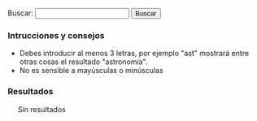 {{header|1=Buscador}}

<form id="search">
Buscar: <input id="entry" type="text" value="" onkeyup="javascript:search();" /> <input id="button" type="button" value="Buscar" onclick="javascript:search();"/>
</form>

=== Intrucciones y consejos ===

* Debes introducir al menos 3 letras, por ejemplo "ast" mostrará entre otras cosas el resultado "astronomía".
* No es sensible a mayúsculas o minúsculas

=== Resultados ===

<div id="results" style="margin-left: 20px;">
Sin resultados
</div>

<script type="text/javascript">
    document.getElementById("entry").focus();
    
    //index start
    index = new Array();
    index[0] = new Array('Actividad', '.', 'actividad', new Array('AVBOT', 'Actividad', 'Array', 'BOTijo', 'CalHeatMap', 'CentralAuth', 'Commons', 'Date', 'Domain', 'DomainDateFormat', 'DomainTextFormat', 'Emijrp', 'Emijrpbot Emijrpbot', 'Entre', 'Estas', 'LL', 'La', 'Legend', 'Menos', 'Mpedia', 'Más', 'Name', 'No', 'Selector', 'Size', 'Solamente', 'Special', 'StartOnMonday', 'TitleFormat', 'WikiPapers', 'Wikibooks', 'Wikiindex', 'Wikinews', 'Wikipedia', 'Wiktionary'));
    index[1] = new Array('Alexandra Kollontai', 'diccionarios/biografico', 'kollontai-alexandra', new Array('Alexandra', 'Alexandra Kollontai', 'Fue', 'Kollontai', 'Moscú', 'Revolucionaria', 'Rusia', 'San Petersburgo', 'Unión Soviética'));
    index[2] = new Array('Alfredo Grimaldos', 'diccionarios/biografico', 'grimaldos-alfredo', new Array('Alfredo', 'Alfredo Grimaldos', 'CIA', 'Cabal', 'Carrero Blanco', 'Ciencias', 'Claves', 'Entre', 'Es', 'España', 'Esperanza Aguirre', 'Franco', 'Grimaldos', 'Historia', 'Información', 'La', 'La Iglesia', 'Madrid', 'OTAN', 'PP', 'Periodista', 'También', 'Transición', 'Universidad Complutense', 'Washington', 'Zaplana'));
    index[3] = new Array('Anotaciones', '.', 'anotaciones', new Array('AVBOT', 'Acabar', 'Activismo', 'Anotaciones', 'Análisis', 'Archivos Digitales', 'BiD', 'Bibliotecas', 'Con', 'Contributions', 'Creo', 'Cultura', 'Desde', 'Detalles', 'Digithum', 'Ecuador', 'Eemijrp', 'El', 'El País', 'Emijrp', 'Emijrp User', 'Emijrpbot', 'Empiezo', 'En', 'España', 'Fallece Michael', 'Find', 'Ftrunk', 'GRSLN', 'GitHub', 'Google Code', 'Google Knol', 'Grueso', 'Ha', 'Hart', 'Haría', 'Hay', 'He', 'ISS', 'Ideas', 'Internet', 'Internet Archive', 'Julian Assange', 'Las', 'LibreFind', 'Lista', 'Lo', 'LoA', 'Mangelrp', 'Mi', 'Mis', 'Mpedia', 'Más', 'Pablo Soto', 'Patricia Horrillo', 'Patrimonio Cultural', 'Por', 'Preservación', 'Proyecto Gutenberg', 'Publicado', 'Publican', 'Python', 'Público', 'Recuperando', 'Registrado', 'Research', 'Retomo Libre', 'Se', 'Si', 'Software', 'Special', 'StatMediaWiki', 'Stéphane', 'También', 'Tras', 'Un', 'Unos', 'User', 'Wiki', 'Wiki Loves Monuments', 'WikiIndex', 'WikiTeam', 'Wikidata', 'Wikipedia'));
    index[4] = new Array('Antonio Gramsci', 'diccionarios/biografico', 'gramsci-antonio', new Array('Ales', 'Antonio', 'Antonio Gramsci', 'Benito Mussolini', 'Escribió', 'Existe', 'Filósofo', 'Fue', 'Gramsci', 'Gran', 'Italia', 'Los', 'Partido Comunista Italiano', 'Roma'));
    index[5] = new Array('Aprender de todo', '.', 'aprender', new Array('Aprender', 'Aprender de todo', 'Artes', 'BS', 'Costumbres', 'CyXXEaUE Aprender', 'Deportes', 'DfulSElISA Aprender', 'GbqTtSG', 'HIO', 'HM Aprender', 'Hoyt', 'I-QU', 'Idiomas', 'KYWVLY', 'LQ Aprender', 'LhU Aprender', 'PIa', 'PVbjCPrHhGqN', 'Polonia', 'Recursos', 'SZ', 'Tyvx', 'UC', 'W-Bua', 'WI', 'XZ'));
    index[6] = new Array('Arte', '.', 'arte', new Array('Aprender', 'Arte', 'Barroco', 'Bibliografía', 'Castilla', 'Clasicismo', 'Corona', 'Cristiano', 'César', 'Edad Media', 'Egipto', 'El', 'En', 'Enlaces', 'Grecia', 'Gótico', 'Hadjinicolaou', 'Hasta', 'Historia', 'Ilustración', 'Isabelino', 'Listas', 'Maestros', 'Manierismo', 'Mesopotamia', 'Modernismo', 'Nicos', 'Orígenes', 'Persia', 'Períodos', 'Plateresco', 'Por', 'Prehistoria', 'Realismo', 'Renacimiento', 'Romano', 'Romanticismo', 'Románico', 'Todo', 'Vallejo', 'Vanguardias'));
    index[7] = new Array('Astronomía', '.', 'astronomia', new Array('Aquí', 'Astronomía', 'Así', 'AxEa', 'Bajo', 'Consulta', 'Cádiz', 'Cómo', 'Dado', 'Desde', 'Eclipse', 'Eclipses', 'Emisiones', 'En', 'España', 'Estación Espacial Internacional', 'Estas', 'File', 'GvMbUxqGuOc Sol', 'Ha', 'ISS', 'Iridium', 'Júpiter', 'KdPFRw', 'La', 'LoA', 'Los', 'Los Toruños', 'Marte', 'Mercurio', 'Miscelánea', 'Más', 'NIKON', 'Neptuno', 'Ngl', 'No', 'Para', 'Parque', 'Por', 'RY', 'Saturno', 'Sh', 'Sol', 'Solo', 'Tierra', 'Urano', 'Varios', 'Venus', 'Xll', 'YYWs Júpiter'));
    index[8] = new Array('Audio', '.', 'audio', new Array('Algunos', 'Archivos', 'Audio', 'Barrio Canino', 'BarrioCanino', 'Conferencias', 'Crónica', 'Cultura Libre', 'Long', 'Long Now Foundation', 'MaQxz-zKw Grupos', 'Makusi', 'Nodo', 'Podcasts', 'RRne', 'Recuperando Memoria', 'Rescate', 'Sueños', 'Traficantes', 'Xu'));
    index[9] = new Array('Barcelone et son parc', '.', 'barcelone-et-son-parc', new Array('ARCHIVES', 'Arcy', 'BARCELONE', 'Barcelona', 'Barcelone', 'Barcelone et son parc', 'Bibliografía', 'Bois', 'CHOMON', 'CNC', 'Chomón', 'Chomón Barcelona', 'Col', 'Colón', 'Cristóbal Colón', 'Créditos', 'DE', 'DQC-sPXdaU', 'DU', 'ET', 'El', 'En', 'Entre', 'Escena', 'Estatua', 'Existe', 'Explicación', 'FILM', 'Ficha', 'LES', 'La', 'Monumento', 'Obreros', 'PARC', 'Parc', 'Pathé', 'Pedestal', 'Procedència', 'Producció', 'Puerto', 'Realització', 'SEGUNDO', 'SON', 'Segundo', 'Su', 'Título', 'Wikipedia'));
    index[10] = new Array('Biblioteca', '.', 'biblioteca', new Array('Abajo', 'Ada', 'Adolfo', 'Akal', 'Alberti', 'Alberto', 'Alemania', 'Alfredo', 'Algunas', 'Allan', 'Am', 'América', 'América Latina', 'Anguita', 'Antología', 'Antonio', 'Aquí', 'Arbe', 'Archivo', 'Arretxe', 'Arthur', 'Arthur Conan', 'Arturo', 'Asociación Cultural Antón Makarenko', 'Atkins', 'Atrapasueños', 'Autoría', 'Baskerville', 'Behe', 'Beltr', 'Beltrán Roca', 'Biblioteca', 'Biblioteca Creando Pueblo', 'Biblioteca Feminista', 'Biblioteca Nacional', 'Bibliotecas', 'Bolchetvo', 'BookSources', 'Breve', 'Busc', 'Buscar', 'Buscón', 'Bécquer', 'Cabo', 'Cabo Trafalgar', 'Caja', 'Calder', 'Carl', 'Carl Sagan', 'Carlos', 'Carter', 'Catálogos', 'Cañamero', 'Che', 'Cheroquis', 'Chile', 'Ciencias Sociales', 'Cine', 'Clapham', 'Claves', 'Colau', 'Como', 'Compare', 'Comunista', 'Conan', 'Conexión', 'Congreso Nacional', 'Contrapoder', 'Conversaciones', 'Conversación', 'Corval', 'Corvalán', 'Coveney', 'Creacion', 'Cruz', 'Crónica', 'Cuando', 'Cuba José Martí', 'Curie', 'Cósmica', 'Darwin', 'Davies', 'Days', 'De', 'Derechos', 'Descartes', 'Desmond', 'Desnudo', 'Diego', 'Diego Cañamero Valle', 'Discourse', 'Don', 'Don Juan Tenorio', 'Doyle', 'Edgar', 'Edgar Allan', 'Editorial', 'Editoriales', 'Eduard', 'Eduardo', 'Educación Popular', 'Ejemplos', 'El', 'El Libro Verde', 'El Manifiesto Comunista', 'El Mono Desnudo', 'El Movimiento Libertario En La Transicion', 'El Solitario', 'El Sí De Las Niñas', 'El Universo', 'Elena', 'Elena Sánchez', 'En', 'Engels', 'Enlaces', 'Enrique', 'Enrique Pérez', 'Erich', 'Ernesto', 'Ernesto Che', 'Escritos', 'Esquivel', 'Esta', 'Estos', 'Estrella', 'Está', 'Etnografía', 'Fern', 'Fernández', 'Feynman', 'Fontova', 'Forrest', 'Frances', 'Francisco', 'Franz', 'Free Literature', 'Friedrich', 'Friedrich Engels', 'Fundamentos', 'Gaddafi', 'Galeano', 'Gamow', 'Gardner', 'George', 'Gim', 'Gonzalo', 'GoodReads', 'Gordillo', 'Gramsci', 'Gran', 'Graphics', 'Grimaldos', 'Guerra', 'Guevara', 'Gustavo', 'Gustavo Adolfo', 'Hawking', 'Hiperespacio', 'Historia', 'Honecker', 'II', 'II Guerra Mundial', 'III', 'III República', 'ISBN', 'Icaria', 'Iglesias', 'Iglesias Turrión', 'Ilich', 'Ilyich', 'Importar', 'Instituto Cubano', 'Inteligente', 'Intxaurrondo', 'Ion', 'Iosif', 'Iosif Samuilovich', 'Jaime', 'Jaime Giménez', 'Jaleo', 'James', 'Jastrow', 'Joaqu', 'Joaquín Recio', 'John', 'Jos', 'José', 'José Manuel', 'Juan', 'Juan Manuel Sánchez Gordillo', 'Julio', 'Ka', 'Kafka', 'Kaku', 'Karl', 'Karl Marx', 'Klinamen', 'La', 'La Caja Negra De Darwin', 'La Caída', 'La Conexión Cósmica', 'La Creacion', 'La Estrella', 'La Lucha Obrera En El Cine', 'La Pirenaica', 'La República', 'LaMalatesta', 'Las', 'Las Maestras', 'Latina', 'Laura', 'Leandro', 'Lenin', 'Libertario', 'Libro', 'Libros Socialismo Actual', 'Los', 'Los Cheroquis', 'Los Trabajadores En La Gran Pantalla', 'Lucha', 'Luis', 'Machiavelli', 'Madariaga', 'Madrid', 'Maestras', 'Manifiesto', 'Manuel', 'Maquiavelo', 'Margot', 'Margot Honecker', 'Marie', 'Marie Curie', 'Mart', 'Martin', 'Martínez', 'Marx', 'Marxista', 'Marxists Internet Archive', 'Matemática', 'Me', 'Metamorphosis', 'Method', 'Micelánea', 'Micelánea Matemática', 'Michael', 'Michael Hart', 'Michio', 'Miguel', 'Miguel Ángel', 'Mono', 'Morat', 'Moratín', 'Morris', 'Movimiento', 'Muammar', 'Mundial', 'Murrell', 'Mármol', 'Nega', 'Negra', 'Ni', 'Niccol', 'Niccolò', 'Nigel', 'Niñas', 'No', 'Novosti', 'Obrera', 'Pablo', 'Pablo Iglesias', 'Pantalla', 'París', 'Patente', 'Pathfinder Press', 'Paul', 'Paul Charles William', 'Pensamiento', 'Peter', 'Pirenaica', 'Poe', 'Progreso', 'Project Gutenberg', 'Pueblo Trabajador Andaluz', 'Pueblos Unidos', 'Punset', 'Puntos', 'Páginas', 'Pérez-Reverte', 'Que', 'Quevedo', 'RDA', 'Rafael', 'Recio', 'Reed', 'Regimiento', 'Regimiento Taman', 'Ren', 'René', 'República', 'Respuesta', 'Reverte', 'Richard', 'Rimas', 'Robert', 'Roca', 'Romero', 'Ron', 'Rosario', 'SCUM', 'Sagan', 'Samuilovich', 'Shakespeare', 'Shklovsky', 'Shook', 'Sindicalismo', 'Software', 'Sol', 'Solanas', 'Solidaridad Obrera', 'Solitario', 'Special', 'Sr', 'Stallman', 'Stephen', 'Struggle', 'Superfuerza', 'Sánchez', 'Sánchez Ron', 'Sí', 'TUFFnew', 'Tabla', 'Taman', 'Teatro', 'Templando', 'Ten', 'Ten Days', 'Tenorio', 'The', 'The Metamorphosis', 'The Online Books Page', 'Trabajadores', 'Trafalgar', 'Traficantes', 'Transicion', 'Trefil', 'Turri', 'Txalaparta', 'Título', 'Un', 'Una', 'Universo', 'Valerie', 'Valle', 'Various', 'Verde', 'Vida', 'Vida Inteligente En El Universo', 'Virginia', 'Vladimir', 'Vladimir Ilich Lenin', 'Vladimir Ilyich', 'Watson', 'Wilhelmi', 'William', 'Woolf', 'World', 'Zorrilla'));
    index[11] = new Array('Biblioteca Nacional de España', '.', 'bne', new Array('AA', 'Afganistán', 'Alemania', 'Alexandr', 'Aun', 'BAblica', 'BNE', 'Biblioteca Nacional', 'Biblioteca Nacional de España', 'Comprobado', 'Conversaciones', 'Corvalán', 'Democr', 'Dumnova', 'Ediciones', 'Editorial Fundamentos', 'El', 'El Blog', 'Enlaces', 'España', 'Historia', 'ICAL', 'Instituto', 'Intercambio Cultural Colombo', 'Kabul', 'La', 'La Biblioteca Nacional', 'Libros', 'Luis', 'Margot Honecker', 'Nadra', 'Novosti', 'Portal', 'Projanov', 'RDA', 'Rep', 'Rodolfo', 'Socialismo', 'Soviético', 'VV', 'Yenia'));
    index[12] = new Array('Camino de Santiago', '.', 'camino-de-santiago', new Array('AIg', 'Al', 'Algunas', 'Ana Ruiz', 'Bien', 'Búsqueda', 'Camino', 'Camino Primitivo', 'Camino de Santiago', 'Compostela', 'Consejos', 'El', 'Enlaces', 'Eroski', 'Es', 'España', 'Existen', 'Flickr', 'Google', 'Guía', 'Guías', 'Internet', 'La', 'La Plata', 'Llevar', 'Los', 'Madrid', 'Me', 'Más', 'Parten', 'Plata', 'Preparación', 'Realmente', 'Santiago', 'Sarria', 'Tablas', 'Un', 'Via', 'Vía'));
    index[13] = new Array('Chile', 'diccionarios/geografico', 'chile', new Array('Berlín', 'Bibliografía', 'Bild', 'Chile', 'Cine', 'Corvalán', 'Cronología', 'Documentales', 'Hemeroteca', 'Luis', 'Por', 'Tres', 'Verlag Ziet'));
    index[14] = new Array('Cine', 'cine', 'cine', new Array('AA', 'ADa', 'ADcula', 'ADculas', 'ADn', 'AF', 'AVtAvU La Guerra Civil', 'Abandonmoviez', 'Absorbido', 'Achtung', 'Adolfo Garijo', 'Aelita', 'Afganistán', 'Afín', 'Agenda', 'Agustín', 'Akal', 'Akira', 'Aktiengesellschaft', 'Al', 'Alain', 'Alan', 'Alas', 'Alatriste', 'Aldo', 'Alejandro', 'Aleksandr Nevski', 'Alemania', 'Alex', 'Alfonso', 'Alfred', 'Alguien', 'Algunas', 'Algunos', 'Alicia', 'Almería--', 'Amadeus', 'Amanecer', 'Ambientadas', 'Amelie', 'Amenábar', 'Amiel', 'Amnistía', 'Amén', 'Anarquismo', 'Anarquista', 'Andréi Rubliov', 'Andréi Tarkovski', 'Andrés Linares', 'Andy', 'Anexo', 'Animatrix', 'Anna Sullivan', 'Anthony', 'Anti-war', 'Antonio', 'Apocalypse Now', 'Apuntes', 'Aragón', 'Aranoa', 'Arcadia', 'Argel', 'Argelia', 'Argo', 'Argonautas', 'Arkadin Ediciones', 'Armand', 'Armand Guerra', 'Aronofsky', 'Arte', 'Arthur', 'Artículo', 'Asaltar', 'Asesinato', 'Atiq', 'Atrapado', 'Aurora', 'Avatar', 'Aveu', 'Aw Cine', 'BA', 'BB', 'BC', 'BD', 'BE', 'BEJ', 'BWqs', 'Bailando', 'Balzac', 'Bandits', 'Barcelona', 'BarrioCaninoVol', 'Barrios', 'Barry', 'Base', 'Basilio', 'Beatty', 'Bechdel', 'Belén', 'Benigni', 'Benito', 'Bergman', 'Berlin', 'Bernardo Bertolucci', 'Bibliografía', 'Bielorrusia', 'Bienvenidos', 'Bigelow', 'Billy', 'Bitelchús', 'BlPYi', 'Black Hawk', 'Blomkamp', 'Bloody Sunday', 'BnT', 'Bobby', 'Boinas', 'Bolivia', 'Bollaín', 'Bollero Real', 'Borscht Western', 'Bourne', 'Braveheart', 'Brian', 'Broad Bellflower', 'Brooks', 'Bruno', 'Bryan', 'Bulaji', 'Bulgaria', 'Bulworth', 'Burke', 'Burton', 'Buñuel', 'Bwana', 'Bx', 'Bélico', 'Búsquedas', 'CINE-A-LA-INTEMPERIE', 'CL', 'CNT-FAI', 'CNje', 'Cabeza', 'Cacitel', 'Cadena', 'Cameron', 'Campanilla', 'Campánula', 'Canal', 'Canh', 'Caparrós Lera', 'Capitanes', 'Captain Corelli', 'Capuchinos', 'Carla', 'Carn', 'Carne', 'Carpenter', 'Carruth', 'Cassavetes', 'Castaway', 'Catalunya', 'Catarata', 'Categor', 'Category', 'Categoría', 'Cecilia Bartolomé', 'Central', 'Chaplin', 'Charles', 'Che', 'Checoslovaquia', 'Chile', 'Chile Films', 'Choe', 'Chom', 'Chomski', 'Chomón', 'Chris', 'Ciencia', 'Cine', 'Cine Alternativo', 'Cine Chile', 'Cine Chileno', 'Cine Documental', 'Cine Gorki', 'Cine Máximo Gorki', 'Cine-Ojo', 'CineSocialPoliticoYRevolucionarioParaCompartir Cine', 'CineYGuerraCivilEspaola', 'Cineclubs', 'Cinema', 'Cinema Alternatiu', 'Cinema Marginal', 'Cinema Third Cinema', 'Cinematogr', 'Cinematograf', 'Cinematografía', 'CinetecaVirtual Chilena', 'Ciudad', 'Claire', 'Clase', 'Claude Berri', 'Cloak', 'Clouds', 'Col', 'Colectivo', 'Colectivo Cine', 'Colectivodecine', 'Colin', 'Coline', 'Columbus', 'Comandante', 'Comedia', 'Comité', 'Como Dios', 'Compañero Presidente', 'Comunicación', 'Concierto', 'Conflicto', 'Constantin', 'Constantin Costa', 'Contact', 'Contestatario', 'Cooperativa', 'Cooperativa Obrera Cinematográfica', 'Coppola', 'Corea', 'Corto', 'Cortázar', 'Costa-Gavras', 'Courtroom', 'Cq', 'Craig', 'Cristian', 'Cristo', 'Cronica', 'Crussels', 'Cuando', 'Cuarón', 'Cuba', 'Cubano', 'Cube', 'Curt', 'Curtis', 'DEFA', 'DEFA Film Library', 'DEadZ-d', 'DO', 'DZ', 'Dagger', 'Dai', 'Daldry', 'Dalton', 'Daniel', 'Darabont', 'Darren', 'David', 'Day', 'De', 'De Francisco', 'De Sica', 'DedNY', 'Denis', 'Dersu Uzala', 'Desaparecido', 'Desde', 'Deutsche', 'Deutsche Film', 'Diamante', 'Diario', 'Diarios', 'Diccionario', 'Dios', 'Distrito', 'Documentales', 'Documentos', 'Dok', 'Don', 'Doug', 'Douglas', 'Dragon Fly', 'Drama', 'Dziga', 'Dziga Vertov', 'Días', 'Díaz Yanes', 'EDMSQ', 'EOavcqE', 'East', 'East German', 'Eastern', 'Ed', 'Edel', 'Edward', 'Edén', 'Eisenstein', 'Ejército Rojo', 'Ekxbmc', 'El', 'El Cine', 'El Padrino', 'El Santo Oficio', 'Elem', 'Elio', 'Eliseo', 'Em', 'Emilio', 'Emmerich', 'En', 'Enemigo', 'Enemigo Público', 'Enrique', 'Entre', 'Entrevista-Griselda', 'Ephron', 'Era', 'Eric', 'Erin Brockovich', 'Ernst', 'Escape', 'Escena', 'Espanya', 'Espartaco', 'España', 'Espectáculo', 'Estado', 'Estado Plurinacional', 'Estadísticas', 'Estampas', 'Estas', 'Este', 'Estevez', 'Estos', 'Estudio Central', 'Estudios', 'Están', 'Europa', 'Everybody Go Home', 'FAI', 'FAjd', 'FD', 'Facción', 'Farrokhzad', 'Federació Catalana', 'Federico Fellini', 'Fellini', 'Feminismo', 'Feminista', 'Fernando', 'Fernando Solanas', 'Fernán Gómez', 'Fernández López', 'Ferrante', 'Fesser', 'Festival', 'Festival Havana Film Festival', 'Festival Internacional', 'Festival Moscow International Film Festival', 'Festival Pyongyang International Film Festival', 'Festival Sahara International Film Festival', 'Festival Vietnam Film Festival', 'FestivalCineAnarquistaEnBurgos', 'Festivales', 'FiSahara', 'Fidel', 'File', 'Filemón', 'Filipinas', 'Film', 'Film-Aktiengesellschaft', 'FilmAffinity', 'Filmoteca', 'Filmotecas', 'Films', 'Films Popular', 'Fincher', 'Flaherty', 'Flecha', 'Fleder', 'Ford', 'Ford Coppola', 'Forman', 'Forrest Gump', 'Fort Apache', 'Forugh', 'Francia', 'Francis', 'Francis Ford', 'Frank', 'François', 'Frears', 'French', 'From', 'Fue', 'Fuego Rojo Producciones', 'Fuerte Apache', 'Fugitivos', 'Furia', 'Fábrica', 'GAL', 'GVIzlrb', 'GYyDsJKSpYc', 'GZ', 'Gabriel Veyre', 'Gaghan', 'Garcia', 'García Espinosa', 'Gary', 'Gaviria', 'Gavras', 'General', 'George', 'Gerardo', 'German', 'Germinal', 'Getino', 'Ghost', 'Gibson', 'Gijón', 'Gilliam', 'Gillo', 'Gillo Pontecorvo', 'Girl', 'Glauber', 'Glory', 'Godard', 'Godzilla', 'González López', 'González-Fierro', 'Goodbye Lenin', 'Gorki', 'Gorky', 'Gorky Film Studio', 'Goskinó', 'Gran Oso', 'Greengrass', 'Grupo', 'Grupo Cine Liberación', 'Grupo Dziga Vertov', 'GuVoW', 'Guantanamera', 'Guerra', 'Guerra Civil', 'Guerra Civil Española', 'Gustavo', 'Gutierrez', 'Gutiérrez Alea', 'Géneros', 'HM', 'HZQC', 'Ha Noi', 'Hablemos', 'Hacia', 'Hacia-Un-Tercer-Cine-Octavio-Getino-y-Pino-Solanas Hacia', 'Haciendo', 'Hackers', 'Hanoi', 'Hans', 'Harold', 'Havana', 'Hay', 'Helena Lumbreras', 'Helvécio', 'Herman', 'Herrero', 'Hey-Jun', 'Hierro', 'Hijos', 'Hildegart', 'Hiroshima', 'Hirschbiegel', 'His Day', 'Historical', 'Histórico', 'Hitchcock', 'Holcomb', 'Hollywood', 'Hombre', 'Hornets', 'Hotel Rwanda', 'Howard', 'Hoy', 'Humberto', 'Huracán Carter', 'I-H', 'ICAIC', 'II', 'II Resistance', 'III', 'IMDB', 'ISKRA Radio', 'Iain', 'Iciar Bollain', 'Icíar', 'Iglesias Turrión', 'IiFestivalDeCineAnarquistaDeBarcelona', 'Ik Kyu', 'Imanol', 'In', 'In-hak', 'Incendies', 'Independence Day', 'Industria', 'Industria Cinematográfica', 'Industria Cinematográficos', 'Indígena', 'Infancia', 'Instituto', 'Instituto Cubano', 'Internacional', 'International', 'Internet Movie Data', 'Invictus', 'IqD', 'Ir', 'Irán', 'Israel', 'Italia', 'Italy', 'Iván', 'JFK', 'James', 'Jang', 'Jasón', 'Javier', 'Javier Corcuera', 'JbUsY Los', 'Jean-Luc', 'Jean-Paul', 'Jean-Pierre', 'Jerry', 'Jeunet', 'Jewison', 'Jim', 'Joe', 'Joe Cola', 'John', 'John Waters', 'Johnny', 'Johnston', 'Jon', 'Jones', 'Jorge', 'Jorge Sanjinés', 'Joris Ivens', 'Josefina Molina', 'Josep Maria', 'Joseph', 'José Antonio', 'José Luis', 'José Manuel', 'Js', 'Juan Carlos', 'Juan José', 'Juan Payán', 'Julio', 'Jumanji', 'Jurassic World', 'Juventud', 'K-', 'KP', 'KU', 'Kapo', 'Karlovy Vary', 'Kassovitz', 'Kathryn', 'Ken', 'Kevin', 'KhSQ', 'Kill Bill', 'King', 'Kino-Glaz', 'Kk', 'Klimov', 'Korea', 'Korean', 'Korean Film Studio', 'Kotcheff', 'Kt', 'Kubrick', 'Kuleshov', 'Kurosawa', 'Kyun', 'LATJI', 'LCnW-lM', 'La', 'La Batalla', 'La Chinoise', 'La Habana', 'La Marxa', 'La Patagonia', 'La Tuerka', 'LaCasaIncendiadaFestivalCineAnarquistaMad', 'Ladrón', 'Lana', 'Las', 'Las Brigadas Internacionales', 'Las Hurdes', 'Last Days', 'Latinoamericano Ecu', 'Laya Films', 'Le Chanois', 'Lecciones', 'Lee', 'Legal', 'Legión', 'Leigh', 'Leipzig', 'Leipzig Dok Leipzig', 'Lenfilm', 'Lenin', 'Leningrado', 'Leterrier', 'Lev', 'León', 'Liberaci', 'Libertad', 'Libia', 'Library', 'Libros', 'Life', 'Liman', 'Lincoln', 'Linterna', 'Lionhearts', 'List', 'Listas', 'Lists', 'Littin', 'Llorenç Soler', 'Lloviendo', 'Lo', 'Loach', 'Loca', 'Looking', 'Los', 'Louis', 'Louise', 'Lubitsch', 'Luchino', 'Luchino Visconti', 'Lucino Visconti', 'Luis', 'Lumet', 'Lumumba', 'Lydia', 'Lynch', 'MRHScsMLqSE', 'MU Can Serra', 'MYEYNc', 'MZN', 'Macdonald', 'Macías', 'Madrid', 'Magica', 'Magí', 'Malcolm', 'Mandolin', 'Manifiesto', 'Manifiestos', 'Mantilla', 'Maquiavelo', 'Mar', 'Maravillas', 'Marc', 'Mariano Lisa', 'Mario', 'Mark', 'Mart', 'Marte', 'Martin', 'Martyn', 'Martínez Muñoz', 'María', 'María Eulalia', 'Masacre', 'Mateo', 'Mathieu', 'Matrix', 'Matrix Reloaded', 'Matrix Revolutions', 'Mayo', 'Meirelles', 'Mejor', 'Mel', 'Memorias', 'Men In Black', 'Mentiras', 'Meras', 'Mezhrabpomfilm', 'Mi', 'Michelangelo Antonioni', 'Mignoni', 'Miguel', 'Mike', 'Mikhail', 'Milos', 'Minority Report', 'Miró', 'Mis', 'MmxB', 'Moebius', 'Momentos', 'Monicelli', 'Moreno', 'Mortadelo', 'Moscow', 'Moscú', 'Mosfilm', 'Mosquera', 'Mostra', 'Mungiu', 'Mussolini', 'Más', 'Máximo Gorki', 'México', 'Múnich', 'NIWhiSjc', 'Nacho', 'Nacido', 'Nadie', 'Nagisa', 'Nanuk', 'Naples', 'Natali', 'Naúfrago', 'Negocios', 'Neill', 'Neorrealismo', 'Neretva', 'Nest', 'Network', 'Nfyx-', 'NgzEBojfxL', 'Nick', 'Night', 'Nightingale', 'Nikolai Ekk', 'No', 'Nora', 'Norman', 'Norte', 'North', 'North Korean', 'Noticiari Laya Films', 'Novo Cinema Novo', 'Now', 'Nuestro', 'Nuevo', 'Nuevo Cine Latinoamericano', 'Nunca', 'Núm', 'OTpA Hasta', 'Octavio', 'Octavio Getino', 'Octubre', 'Oeste', 'Oliveira', 'Oliver', 'Operación Ogro', 'Oro', 'Orígenes', 'Oshima', 'Ostern', 'Ostern Ostern', 'Otras', 'Otros', 'Outcry', 'Oviedo', 'PCE', 'PLuZmvBBQhAiE', 'PS', 'PSUC', 'Pablo', 'Pakula', 'Palestina', 'Palmira', 'Pan', 'Para', 'Parajitos', 'Parque Jurásico', 'Parte', 'Partisan', 'Partisano', 'Pasaremos', 'Pasolini', 'Passolini', 'Patino', 'Patronenh', 'Pau', 'Paul', 'País', 'Pedro', 'Pel', 'Películas', 'Pena', 'Penn', 'Pentágono', 'Pero', 'Perón', 'Peter', 'Petri', 'Petrogrado', 'Phil Alden', 'Pi', 'Pier Paolo Pasolini', 'Pilar Miró', 'Piratas', 'Planes Pedreño', 'PlanetaCine', 'Platoon', 'Pobre', 'Pobreza', 'Polanski', 'Political', 'Pollack', 'Polonia', 'Política', 'Político', 'Pontecorvo', 'Popular Film', 'Por', 'Porto', 'Potemkin', 'Pozo Fajarnés', 'Primer', 'Primeros', 'Princesas', 'Prize', 'Produjo', 'Progressive Film Club', 'Protazanov', 'Proyas', 'Psicosis', 'Publicaciones', 'Puche', 'Puerta', 'Pyongyang', 'Pánico', 'Pérez Romero', 'QIauufg', 'QiR', 'Quaderns', 'Quebracho', 'Queimada', 'Quentin', 'Quinqui', 'RAI', 'RDA', 'REvista', 'RH', 'Radio', 'Radio Favela', 'Rahimi', 'Raimon', 'Raizman', 'Rambo', 'Ramis', 'Ratton', 'Ray', 'Raymundo Gleyzer', 'RebeldeMule', 'Recipients', 'Recomendaciones', 'Red', 'Red Western', 'Regreso', 'Reina', 'Repasar', 'Reportaje', 'República', 'República Bolivariana', 'República Democrática Alemana', 'República Española', 'República Federal Socialista', 'República Federativa Socialista', 'República Popular', 'República Popular China', 'República Popular Democrática', 'República Socialista', 'República Árabe Saharaui Democrática', 'Resistance', 'Resistencia', 'Resnais', 'Revistas', 'Revolucion Mexicana', 'Revolución', 'Revolución Cubana', 'Rey Salomón', 'Richard', 'Ridley', 'Ripstein', 'Robbins', 'Robert', 'Roberto', 'Roberto Rossellini', 'Robinson', 'Rocha', 'Rod', 'Roland', 'Roma', 'Roman', 'Romance', 'Rome', 'Romm', 'Ron', 'Rosa Luxemburg', 'Rosi', 'Rossellini', 'Rothemund', 'Rovere', 'Rumanía', 'Rupert', 'Rusia', 'Rx', 'Ryan', 'Río Bravo', 'SE', 'SIE', 'SIE Films', 'Sahara', 'Salvador Allende', 'Salvador Puig Antich', 'Salvar', 'Sam', 'San Jorge', 'Sanjinés', 'Santiago', 'Santos', 'Sau Olite', 'Schenkman', 'Schindler', 'Scorsese', 'Scott', 'Se', 'Sección', 'Secretary', 'Secretos', 'Section', 'Segunda Guerra', 'Segunda Guerra Mundial', 'Segundo', 'Senderos', 'Sergei', 'Sergei Eisenstein', 'Serguéi Eisenstein', 'Series', 'Serrano', 'Serreau', 'SevZapKino', 'Seven', 'Señales', 'Shadyac', 'Shainberg', 'Shane', 'Sharknado', 'Sheridan', 'Shyamalan', 'Siberia', 'Sica', 'Sidney', 'Siegel', 'Sijie', 'Silicon Valley', 'Silvio', 'Simon', 'Sindicalismo', 'Sindicato', 'Sindicato General', 'Sindicatos', 'Singer', 'Siria', 'Sitios', 'Slumdog Millionaire', 'Sobre Vietnam', 'Social', 'Sociedad Cooperativa Central', 'Soderbergh', 'Softley', 'Sol', 'Solanas', 'Solaris', 'Solas', 'Soldini', 'Solás', 'Sonnenfeld', 'Soon Jo', 'Sophie Scholl', 'Sovetskii Film', 'Soviet', 'Soy Cuba', 'Soyuzmultfilm', 'Spartacus Films', 'Spielberg', 'Spike', 'Stalin', 'Stalingrado', 'Stanley', 'State', 'Steel', 'Stephen', 'Steven', 'Stigmata', 'Stone', 'Studio', 'Studios', 'Sturges', 'Su', 'Subiela', 'Super Mario Bros', 'Sus', 'Sydney', 'Syriana', 'Sáhara', 'Sáhara Occidental', 'Sócrates', 'TQ', 'TV', 'Tabío', 'También', 'Tarantino', 'Tarzán', 'Taxi', 'TcsdI', 'Te', 'Ted', 'Template', 'Tercer', 'Terminator', 'Terrible', 'Territorio', 'Terry', 'Tesis', 'Test', 'The Abandoned', 'The Bridge', 'The Deadly Mission', 'The Dirty Dozen', 'The Fall', 'The Fallen', 'The Fascist', 'The Floating Lives', 'The Four Days', 'The Hunchback', 'The Man From Earth', 'The Widowmaker', 'Thelma', 'Third', 'Tienes', 'Tierra', 'Tim', 'Tino Calabuig', 'Titanes', 'Titanic', 'Todo', 'Todos', 'Tom', 'Tomás', 'Tomás Gutiérrez Alea', 'Tony', 'Traición', 'Trevorrow', 'Truffaut', 'Truman', 'Trumbo', 'Tío Tom', 'UGT', 'ULA', 'UMc El', 'UP Chile', 'URSS', 'USSR', 'Uli', 'Umberto Barbaro', 'Un', 'Una', 'Unidad Popular', 'United', 'Universidad', 'Unión Soviética', 'Uno', 'Uribe', 'VV', 'VZncJ-OgXZI El Born', 'Veljko', 'Venezuela', 'Ventura Pons', 'Verhoeven', 'Vertov', 'Viaje', 'Vidor', 'Viena', 'Viernes', 'Vietnam', 'Vietnamese', 'Vigalondo', 'Villeneuve', 'Vilsmaier', 'Vincenzo', 'Violeta', 'Viridiana', 'Virus', 'Visconti', 'Vitoria', 'Vittorio', 'Vittorio De Sica', 'Viva Zapata', 'Vivir', 'Volumen', 'Véase', 'Víctor', 'WWQ', 'Wa', 'Wachowski', 'Wainwright', 'War', 'Warren', 'WbkmFn', 'Web', 'Weingartner', 'Weir', 'Wells', 'Western', 'Western Zapata Western', 'Wikipedia', 'World', 'World Trade Center', 'World War', 'WuPjt', 'XFs', 'XI', 'Ya', 'Yakov', 'YdKU', 'Yo', 'YouTube', 'YucWiRJi', 'Yugoslavia', 'Yuli', 'ZIurkLo', 'ZY', 'Zambrano', 'Zapata', 'Zapata Western', 'Zemeckis', 'ZfKgiJIK', 'Zi', 'Zucker', 'Zulu', 'Zwick', 'Álvarez', 'Épico'));
    index[15] = new Array('Cine de la RDA', 'cine', 'cine-rda', new Array('Andrew Thorndike', 'Arthur Pohl', 'Bernhard Stephan', 'Bibliografía', 'Carl Balhaus', 'Cinco', 'Cine', 'Cine de la RDA', 'Cinema', 'DEFA Film Library', 'Directores', 'East', 'East German Cinema Blog', 'Egon', 'Emijrp', 'Enlaces', 'Erich Engel', 'Erwin Stranka', 'Esta', 'Frank Beyer', 'GESICHTER', 'Gerhard Klein', 'Germany', 'Germany User', 'Gottfried Kolditz', 'Gunter Friedrich', 'Gunther Scholz', 'Gustav', 'Hans Heinrich', 'Lissy', 'OST', 'Patronenh', 'Películas', 'RDA', 'Reisch', 'República Democrática Alemana', 'TV', 'Un', 'User', 'Wangenheim', 'Wikidata'));
    index[16] = new Array('Cine mudo en España', 'cine', 'cine-mudo-espana', new Array('Alexandre Promio', 'Alfonso', 'Arrivée', 'Artillerie', 'Añadir', 'Año', 'Baile', 'Barcelona', 'Bello Cuevas', 'Bibliografía', 'Cambio', 'Carga', 'Catalogue Lumi', 'Ciclistas', 'Cine', 'Cine mudo en España', 'Cuando', 'Cyclistes', 'Danse', 'Descarga', 'Desfile', 'Dirección', 'Distribución', 'Distribution', 'Duración', 'Déchargement', 'Défilé', 'El', 'España', 'Ficción', 'FilmAffinity', 'Francis Doublier', 'Garde', 'Hallebardiers', 'IMDb', 'José Antonio', 'Lanciers', 'Llegada', 'Maniobras', 'Mas', 'OR', 'Palacio Real', 'PhHc', 'Reine', 'TVkF-', 'Título', 'UeJ', 'Vicálvaro', 'Wikidata', 'XIII', 'YouTube'));
    index[17] = new Array('Clara Zetkin', 'diccionarios/biografico', 'zetkin-clara', new Array('Clara', 'Clara Zetkin', 'Imperio', 'Luchadora', 'Moscú', 'Política', 'Unión Soviética', 'Zetkin'));
    index[18] = new Array('Cocina', '.', 'cocina', new Array('Algunas', 'Cocina', 'Coliflor', 'Cuando', 'Hervir', 'Machacarla', 'Tirar', 'Trocear'));
    index[19] = new Array('Comunismo', '.', 'comunismo', new Array('Análisis', 'Artículos', 'Barcelona', 'Bibliografía', 'Bogdanov', 'Capítulo', 'Castro Ruz', 'Charles Fourier', 'Cine', 'Communpedia', 'Compendios', 'Comunidad', 'Comunismo', 'Curso', 'DEFA Film Library', 'DPRK Music', 'DPRK Music Fan', 'DPRKconcert', 'EcuRed', 'Editorial Ciencia Nueva', 'Editorial Marxista', 'El', 'El Estado', 'Engels', 'Enlaces', 'Es', 'Estos', 'Falansterios', 'Fidel', 'Foro Comunista', 'Francia', 'II', 'II Declaraciones', 'III', 'IV', 'Icarianos', 'Inglaterra', 'Intentar', 'Introducción', 'La', 'La Habana', 'Las', 'Lenin', 'Libros', 'Lince', 'Los', 'Madrid', 'Manifiesto', 'Marx', 'Marxists Internet Archive', 'Música', 'Nq', 'Orquesta', 'Otros', 'Owenismo', 'Partido Comunista', 'Primera', 'Proporciono', 'Pueblo Soviético', 'RDA', 'Revolución', 'Robert Owen', 'Roja La Orquesta Roja', 'Saint-Simon', 'Sansimonismo', 'Segunda', 'Socialismo', 'Sociedad', 'Tercera', 'Traduciendo', 'Transición', 'UCFPK', 'UCLSxFv', 'UqmJKUHWX', 'WmZKkTvQ', 'Étienne Cabet'));
    index[20] = new Array('Contacto', '.', 'contacto', new Array('Contacto', 'File', 'Puedes'));
    index[21] = new Array('Cuba', 'diccionarios/geografico', 'cuba', new Array('Abelardo Moreno', 'Algunos', 'Allende', 'América', 'Asamblea', 'Augusto Olivares', 'BLoIwfSV', 'Batista', 'Bibliografía', 'Blogs', 'Brigada Antonio Maceo', 'Campaign Cuban Literacy Campaign', 'Caribe', 'Carolina Silvestre', 'Cg', 'Charles Chaplin', 'Chile', 'Comandante', 'Compartiendo', 'Cuba', 'Cubadebate', 'Cuban', 'Cubanos', 'Daniel Desaloms', 'Después', 'Documental', 'Documentales', 'DqEw', 'El', 'El Diálogo', 'Enciclopedia Cubana', 'Estado', 'Estados Unidos', 'Este', 'Estos', 'Existe', 'Eyi', 'Felipe Pérez Roque', 'Fidel', 'Fidel Castro', 'Filmado', 'GWNMcU Bloqueo', 'Gitana', 'Granma', 'Hemeroteca', 'HgcVQm', 'Histórico', 'Isla Desconocida', 'Jesús Díaz', 'Juan Triana', 'Juventud Rebelde', 'KpuIu', 'La', 'Letra', 'LibreRed', 'List', 'Literacy', 'Los', 'Narra', 'NofbI Hechos', 'Octavio Cortázar', 'Oliver Stone', 'Otros', 'PY El', 'París', 'Poder Popular Ricardo Alarcón', 'Por', 'Primera', 'Quesada', 'República', 'Revolución', 'Revolución Cubana', 'Salvador Allende', 'Se', 'Songo La Maya', 'Soy', 'Stone', 'También', 'Tasa', 'Tiempos', 'Wikipedia', 'XX', 'Álvaro Covacevich'));
    index[22] = new Array('Documentales', 'cine', 'documentales', new Array('AFK', 'AKA', 'AM', 'AR', 'AVI', 'Abad', 'Abrisqueta', 'Acres', 'Adelardo', 'Adelardo Fernández Arias', 'Además', 'Adrián', 'Adrián Porchet', 'Aguiluchos', 'Aimé', 'Aitor', 'Aitor Arregi', 'Aix-les-Bains', 'Alabarderos', 'Alas', 'Alastair', 'Alastair Fothergill', 'Albert', 'Alemania', 'Alex', 'Alexandre', 'Alexandre Promio', 'Alfonso', 'Alfonso Arteseros', 'Alice', 'Alice Guy', 'Alicia', 'Alicia Alted', 'Alix', 'Almela', 'Alphonse', 'Alted', 'Amarás', 'Amnistía', 'América', 'Ana', 'Ana Martínez', 'Anatomía', 'Andalucía', 'Andreas', 'Andreas Pichler', 'Andrei Tarkovsky', 'Andrew', 'Andrew Starke', 'Andrzej', 'Andrzej Celinski', 'André', 'André Barro', 'Andrés', 'Andrés Linares', 'Ann', 'Ann Druyan', 'Annabelle Serpentine Dance', 'Antonio', 'Antonio Bermejo Canua', 'Antonio Román', 'Apocalipsis', 'Aprenda', 'Aragoneses', 'Aragón', 'Argentina', 'Arias', 'Aris', 'Aris Chatzistefanou', 'Armengou', 'Armenia', 'Arregi', 'Artavazd', 'Artavazd Pelechian', 'Arteseros', 'Artigas', 'Asesinato', 'Asociación', 'Asturias', 'Atado', 'August-Br', 'Auguste', 'Auguste Lumi', 'Augustin', 'Aurélio', 'Aventura', 'Avidemux', 'Avila', 'Ayuda', 'Año', 'BCHD', 'BI La', 'BLoIwfSV', 'BN', 'BR', 'BXi', 'Baglivo', 'Baignade', 'Balmoral', 'Balseros', 'Bananeras', 'Banner', 'Barbet', 'Barbet Schroeder', 'Barcelona', 'Barcelone', 'Barque', 'Barro', 'Bartley', 'Bartolomé', 'Bataille', 'BbDWRXd', 'Belis', 'Berdugo', 'Bergman', 'Berlin', 'Berlín', 'Bernal', 'Bernard', 'Bernard Vaillot', 'Between', 'Beut', 'Bibliografía', 'Bigas', 'Bigas Luna', 'Bill', 'Bill Pope', 'Birt', 'Birt Acres', 'Blackfriars Bridge', 'Blacksmith Scene', 'Blanco', 'Bloqueo', 'Bmr', 'Bocal', 'Bombardeos', 'Borowczyk', 'Bosch', 'Bosse', 'Bosse Lindquist', 'Brasil', 'Bravo', 'Briain', 'Brydekamp', 'Buenos Aires', 'Burgos', 'Buñuel', 'CA', 'CIA', 'CINE', 'CL', 'CNT', 'CO', 'CU', 'Cabrera', 'Cambio', 'Camilo', 'Campo', 'Campos Salles', 'Canadá', 'Capella', 'Capitalismo', 'Carl', 'Carl Sagan', 'Carles', 'Carles Bosch', 'Carlos', 'Carlos García', 'Carmen', 'Carmen Luz Parot', 'Carmencita', 'Castro', 'Cataluña', 'Catástrofes', 'Causa', 'Cecilia', 'Cecilia Bartolomé', 'Celinski', 'Cervera', 'CfSjmcqjoe', 'Champs-Élysées', 'Changement', 'Charles', 'Charles Sheeler', 'Chaskel', 'Chatzistefanou', 'Chile', 'Chomón', 'Chris', 'Chris Marker', 'Chávarri', 'Cine', 'Cipriano Mera', 'Ciudad', 'Ciutat', 'Cj', 'Clarke', 'Claudio', 'Claudio Sapiaín', 'Colectivo', 'Collar', 'Colombia', 'Colombia-Ejército', 'Comandante', 'Compare', 'Compañero Presidente', 'Comprar', 'Con', 'Concours', 'Constructor', 'Copenhague', 'Copiad', 'Cordeliers', 'Corea', 'Cormenzana', 'Corner', 'Corrida', 'Cort', 'Cortázar', 'Cosima', 'Cosima Dannoritzer', 'Cosmos', 'Costelle', 'Covacevich', 'Creator', 'Crímenes', 'Cuba', 'Cádiz', 'Código Linux', 'Cómo', 'DCDIWEIE Ep', 'DE', 'DK', 'DVD', 'Da Vinci', 'Daniel', 'Daniel Costelle', 'Daniel Desaloms', 'Daniel Hissen', 'Daniel Villasante', 'Dannoritzer', 'Danse', 'Danseuses', 'David', 'David Douglas', 'David Fernández', 'Debtocracy', 'Del', 'Demolición', 'Desaloms', 'Deshon', 'Después', 'Dickson', 'Dickson Greeting', 'Dinamarca', 'Dirección', 'Dirigido', 'Documental', 'Documentales', 'Doménech', 'Don José Canalejas', 'Donatella', 'Donatella Baglivo', 'Dong-weon', 'Dong-won', 'Donnacha', 'Douglas', 'Dover', 'Downey', 'Dp', 'Dresden', 'Driving', 'Druyan', 'Débarquement', 'Départ', 'Díaz', 'EMHB', 'EQDQAJiNIwJ', 'ES', 'Eadweard', 'Eadweard Muybridge', 'Eduardo', 'Eduardo Jimeno', 'Eduardo Montero', 'Eduardo Zamacois', 'Ejército Rojo', 'El', 'El Maquis', 'El Papus', 'Elfelt', 'Elizabeth', 'Elizabeth White', 'Ella Lola', 'Ellos', 'Elsinor', 'Emil', 'Emil Skladanowsky', 'En', 'Enrique', 'Enrique Blanco', 'Enrique Díaz Quesada', 'Entre', 'Ep', 'Eric', 'Eric Steel', 'Ernesto', 'Ernesto Mario Bravo', 'Es Ep', 'Escargot', 'Escritores', 'España', 'Est', 'Esta', 'Estados Unidos', 'Estampas', 'Este', 'Estela', 'Estela Bravo', 'Está', 'Eugene', 'Eugene Py', 'Eugenio', 'Eurotika', 'Eva', 'Eva Abad', 'Ew', 'Excelente', 'FAI', 'FARC-EP', 'FI', 'FLV', 'FR', 'Fajardo', 'Falconetti', 'Falconetti Peña', 'Falling Cat', 'Familiares', 'Farrokhzad', 'Fernando', 'Fernando Ruiz Vergara', 'Fernando Santiago', 'Fernández', 'Fidel', 'Figueres', 'File', 'FilmAffinity', 'Finlandia', 'Fires', 'Flaherty', 'Folds', 'Foro', 'Forugh', 'Forugh Farrokhzad', 'Fothergill', 'Fraga', 'Francia', 'Francisco', 'Francisco Norden', 'Franco', 'Franquismo', 'Fructuós', 'Fructuós Gelabert', 'Fue', 'Fuerzas Armadas', 'Fuerzas Armadas Revolucionarias', 'Función', 'Furtado', 'Fábrica Confian', 'Félix', 'Félix Marquet', 'GB', 'GGkXsg El Papus', 'GI', 'GP', 'GR', 'Gabriel', 'Gabriel Veyre', 'Gallardo', 'Gallop', 'García', 'García-Alix', 'Gardner', 'Gautier', 'Gelabert', 'General', 'George', 'George Albert Smith', 'Gerona', 'Gianni', 'Gianni Toti', 'Gibraltar', 'Gladio', 'Gleyzer', 'Goenaga', 'Gould', 'GrBkQ Los', 'Gran Canal', 'Grecia', 'Greenland Dogs', 'Grueso', 'Guerra Civil', 'Guerra Civil Española', 'Guerra Fría', 'Guillermo', 'Guillén', 'Gutiérrez', 'Guy', 'HHr', 'HImg-DKQ', 'Hand Film', 'Hanna', 'Hanna Polak', 'Hannu', 'Hannu Puttonen', 'Heise', 'Helena', 'Helena Lumbreras', 'Helper', 'Herzog', 'Hissen', 'Historia', 'Hp', 'Huor', 'IE', 'II', 'II República', 'IJsbrand', 'IR', 'IRsimQ', 'IT', 'Iguana', 'Importante', 'Ingmar', 'Ingmar Bergman', 'Irlanda', 'Irán', 'Isabel', 'Isabel Rodríguez', 'Isabel Santos', 'Isabelle', 'Isabelle Clarke', 'Italia', 'Jacobo', 'Jacobo Beut', 'Jaffa', 'Jaime', 'Jaime Chávarri', 'James', 'Jan', 'Jan Lenica', 'Janssen', 'Jesper', 'Jesper Huor', 'Jesús', 'Jesús Díaz', 'Jimeno', 'Jiménez', 'Joaquim', 'Joaquín', 'Joaquín Jordá', 'Jon', 'Jon Sistiaga', 'Jonas', 'Jonas Mekas', 'Jordan', 'Jordà', 'Jordá', 'Jorge', 'Jorge Fraga', 'Jorge Furtado', 'Josefina', 'Josefina Molina', 'Josep', 'Josep Maria Doménech', 'Joseph', 'Joseph Mc', 'José', 'José Antonio Bermejo Canua', 'José Juan Bartolomé', 'José María Almela', 'José María Goenaga', 'José Ángel Jiménez', 'Juan', 'Juan Gautier', 'Juan Lebrón', 'Juan Miguel León Moriche', 'Julia', 'Julia Cort', 'Jérusalem', 'KF', 'KR', 'Karin', 'Katerina', 'Katerina Kitidi', 'Keyboard', 'Kim', 'Kim Bartley', 'Kim Dong', 'King', 'Kitidi', 'Klose', 'Koulmasis', 'Kuwait', 'LFmRdbsHzI Pantalones', 'LOcAN', 'LPhw', 'La', 'La Ciotat', 'La Desbandá', 'La Entrevista', 'La Guerra Civil', 'La Guerrilla Comunicacional', 'La Pirenaica', 'La Primera Guerra Mundial', 'La Sauceda', 'Lacayo', 'Landrián', 'Las', 'Las Hurdes', 'Le', 'Lebrón', 'Leeds', 'Lenica', 'Lenin', 'Leningradsky', 'Leonard-Cushing Fight', 'Leopoldo María Panero', 'Les', 'León Moriche', 'Linares', 'Lindquist', 'Littin', 'Llegada', 'Llum', 'Llum Quiñonero', 'Loizeau', 'Looking', 'Los', 'Louis', 'Louis Aimé Augustin Le Prince', 'Louis Lumi', 'Lucio', 'Luis', 'Luis Buñuel', 'Luis Moles', 'Luisa', 'Lumbreras', 'Lumière', 'Luna', 'Luz', 'Lyon', 'MIW', 'MKcqJjY Estados Unidos', 'MP', 'MX', 'Madrid', 'Mam', 'Man Walking Around', 'Mandela', 'Manhatta', 'Manon', 'Manon Loizeau', 'Manuel', 'Manuel Gutiérrez Aragón', 'Marc', 'Marc Berdugo', 'Marey', 'Mari', 'Maria', 'Mario', 'Mario Marret', 'Mariscal', 'Marker', 'Marquet', 'Marret', 'Marrufo', 'Martinov', 'Martínez', 'María', 'María Luisa Capella', 'Master', 'Max', 'Max Skladanowsky', 'Mayday', 'McMaster', 'Mekas', 'Memoria', 'Memoria Histórica', 'Men Boxing', 'Mes', 'Michael', 'Michael Jordan', 'Michael Moore', 'Miguel', 'Miguel Littin', 'Mikhail', 'Mikhail Romm', 'Milan', 'Mirella', 'Moers', 'Moles', 'Molina', 'Monkeyshines', 'Monterey', 'Montero', 'Montse', 'Montse Armengou', 'Moore', 'Moreira', 'Moreno', 'Morgan', 'Morgan Spurlock', 'Morning Alarm', 'Mozilla Firefox', 'MpbMO', 'Mq', 'Muchas', 'Mujeres', 'Muybridge', 'Málaga', 'México', 'NI', 'NL', 'NZ', 'Namo Village', 'Nanook', 'Nanuk', 'Narra', 'Neuville-sur-Sa', 'Newark Athlete', 'Nicaragua', 'Nicolás', 'Nicolás Guillén Landrián', 'No', 'Norden', 'Norte', 'Now', 'Nueva Zelanda', 'Nègres', 'OTAN', 'Octavio', 'Octavio Cortázar', 'Ojos', 'Oliver', 'Oliver Stone', 'Operación Gladio', 'Ortega', 'Os', 'Otro', 'Ouléd-Na', 'OxZAM Mujeres', 'Oyster', 'PCOE', 'PKH', 'PL', 'PLgVCG-j', 'PT', 'PXh', 'PY', 'Pablo', 'Pablo García Cabrera', 'Pablo Santángelo', 'Pablo Willy', 'Palacio Real', 'Palatino', 'Panorama', 'Panorama Taken', 'Parc', 'Parot', 'Partido Comunista', 'Pascual', 'Pascual Cervera', 'Passage', 'Patterned Handkerchiefs', 'Paul', 'Paul Moreira', 'Paul Strand', 'Paz', 'País', 'Países Bajos', 'Pedro', 'Pedro Chaskel', 'Pelechian', 'Permite', 'Pessoal Operário', 'Pete', 'Pete Tombs', 'Peter', 'Peter Elfelt', 'Peter Moers', 'Peña', 'Pichler', 'Pilar', 'Planeta Tierra', 'Polak', 'Polonia', 'Pope', 'Por', 'Por Vietnam', 'Porchet', 'Portugal', 'Prince', 'Procesión', 'Promio', 'Propaganda', 'Pueblo', 'Puente', 'Puntos', 'Puttonen', 'Pw', 'Py', 'QQ', 'Quesada', 'Quique', 'Quiñonero', 'Qué', 'QyHLd', 'QyeSXiz', 'RD', 'Radeau', 'Radio España Independiente', 'Radio Pirenaica', 'Rainer', 'Raizman', 'Ramiro', 'Ramiro Lacayo Deshon', 'Ramírez', 'Raymundo', 'Raymundo Gleyzer', 'Raúl', 'Raúl Fajardo', 'Rebeldemule', 'Reino Unido', 'Reis', 'Repatriation', 'Represaliados', 'Represión', 'Revoluciones', 'Revulsivo', 'Ricard', 'Ricard Belis', 'Richard', 'Richard Wollocombe', 'Rickshaw', 'Ringk', 'Ritmo', 'Rk Lenin', 'Robert', 'Rocío', 'Rodríguez', 'Romm', 'Rompeolas', 'Román', 'Ronda', 'Rosas', 'Rough Sea', 'Ruiz', 'Réception', 'SE', 'SY', 'SYLw Ep', 'Sagan', 'Salida', 'Sallie Gardner', 'Sandow', 'Sanfermines', 'Sans', 'Santiago', 'Santiago Moreno Tello', 'Santiago Álvarez', 'Santos', 'Santángelo', 'Sapiaín', 'Saída', 'Scenes', 'Schroeder', 'Scottish Clans', 'Segunda Guerra Mundial', 'Segundo', 'Serie', 'Series', 'Sheeler', 'Si', 'Simon', 'Simon Klose', 'Simulacro', 'Sistiaga', 'Sitios', 'Skladanowsky', 'Slavko', 'Slavko Martinov', 'Smith', 'Snakes', 'Socorro', 'Solanas', 'Somalia', 'Songhwan', 'Sovanna', 'Sovanna Mam', 'Space-Time Odyssey', 'Spurlock', 'Square', 'SqzFQ El', 'Starke', 'Steal This Film', 'Steel', 'Stone', 'Strand', 'Stéphane', 'Suecia', 'Super Size Me', 'Sur', 'Surf', 'Svilova', 'TPB', 'TS', 'TV', 'TVg', 'Tabla', 'Tartans', 'Tello', 'The Barber Shop', 'The Bridge', 'The Documentary', 'The Pirate Bay Away', 'The Song', 'Tierra', 'Timon', 'Timon Koulmasis', 'Toledo', 'Tombs', 'Toti', 'Toxic Somalia', 'Tres', 'Trilby', 'Turkish Dance', 'Título', 'US', 'USB', 'UXqd', 'UY', 'UgFX', 'Ulrike Meinhof', 'Un', 'Una', 'Unión Soviética', 'Uruguay', 'VELkpGeXjhc Ciutat Morta', 'VY La', 'Vaillot', 'Valentí', 'Valentí Figueres', 'Vanessa', 'Vanessa Gould', 'Veelen', 'Venecia', 'Venus', 'Vergara', 'Verónica', 'Verónica Vigil', 'Veyre', 'Viaje', 'Vida', 'Video Download', 'Videoteca', 'Vigil', 'Villasante', 'Virginia', 'Virginia Martínez', 'Vivir', 'Vladimir Lenin', 'Vénus', 'Víctor Jara', 'WYWe', 'Walerian', 'Walerian Borowczyk', 'We', 'Werner', 'Werner Herzog', 'White', 'WikiRebels', 'Wikipedia', 'William', 'William Heise', 'Willy', 'WnKLB', 'Wollocombe', 'Woman Draped', 'XIII', 'XVID', 'Xa', 'Xapo', 'Xapo Ortega', 'Xavier', 'Xavier Artigas', 'Xlgc', 'YH', 'YUc El', 'YbAgM', 'Yelizaveta', 'Yelizaveta Svilova', 'Yo La', 'Yolanda', 'Youth', 'Yuli', 'Yuli Raizman', 'Yvonne', 'Yvonne Rainer', 'ZHM Cicatrices', 'ZY', 'Zamacois', 'Zaragoza', 'ZffM', 'Álvarez', 'Álvaro', 'Álvaro Ramírez', 'Ángel', 'Ángela', 'Ángela Gallardo Bernal', 'Étienne-Jules', 'Étienne-Jules Marey'));
    index[23] = new Array('Eduardo Galeano', 'diccionarios/biografico', 'galeano-eduardo', new Array('América Latina', 'Argentina', 'Canal Encuentro', 'Eduardo', 'Eduardo Galeano', 'Entre', 'Escritor', 'Espejos', 'Feria', 'File', 'Galeano', 'Galeano Biografía', 'Galeano Frases', 'IMm-tFQ Galeano', 'La', 'Las', 'Libro', 'Lo', 'Los', 'Madrid', 'Memoria', 'Montevideo', 'Otras', 'Patas', 'PeqzEqCc Entrevista', 'Protagonizó', 'Rebelión', 'Salvador Allende', 'Textos', 'UHUJmX', 'Ud', 'Uruguay', 'Wikipedia', 'Wikiquote', 'Xj', 'YouTube'));
    index[24] = new Array('Erich Honecker', 'diccionarios/biografico', 'honecker-erich', new Array('Alemania', 'Algunos', 'Berlin', 'Chile', 'Declaración', 'Erich', 'Erich Honecker', 'Estado', 'Honecker', 'Jefe', 'Margot Honecker', 'Neunkirchen', 'República Democrática Alemana', 'Santiago', 'Se'));
    index[25] = new Array('Ernesto Che Guevara', 'diccionarios/biografico', 'che-guevara', new Array('América Latina', 'Argentina', 'Banco Nacional', 'Bolivia', 'CIA', 'Che', 'Che Guevara', 'Congo', 'Desempeñó', 'Diario', 'Diarios', 'Diccionario', 'Ejército Boliviano', 'El', 'En', 'Entre', 'Ernesto', 'Ernesto Che Guevara', 'Estado Socialista Cubano', 'Fue', 'Guevara', 'Industria', 'La', 'La Higuera', 'Ministro', 'Participó', 'Partidario', 'Revolucionario', 'Revolución Cubana', 'Rosario', 'Son', 'Steven Soderbergh', 'Tercer Mundo', 'Walter Salles', 'Índice'));
    index[26] = new Array('España', 'diccionarios/geografico', 'espana', new Array('Actualmente', 'Alborán', 'Anexo', 'Arte', 'Bahía', 'Bibliografía', 'Biosfera', 'Bisueña', 'Bornesmiza', 'Bosques', 'Cantabria', 'Chipiona', 'Cine', 'Civiles', 'Construcciones', 'Coruña', 'Cádiz', 'Desiertos', 'Documentales', 'Edificios', 'El', 'Elevaciones', 'Embalses', 'Espacios', 'España', 'Estado', 'Este', 'Existen', 'Faro', 'Faros', 'Geoparques', 'Gran Canaria', 'Hemeroteca', 'Humanidad', 'Humedales', 'Hércules', 'Islas Canarias', 'La Pepa', 'Las Islas Baleares', 'Los', 'Mar', 'Mar Balear', 'Mar Cantábrico', 'Mar Mediterráneo', 'Mar Menor', 'Mares', 'Maspalomas', 'Me', 'Montabliz', 'Monumentos Naturales', 'Museo', 'Museo Reina Sofía', 'Museo Thyssen', 'Océano Atlántico', 'Oeste', 'Paisajes Protegidos', 'Parques Nacionales', 'Parques Naturales', 'Patrimonio Natural', 'Por', 'Prado', 'Puente', 'Puentes', 'Religiosos', 'Reservas', 'Reservas Naturales', 'Ríos', 'Tilos', 'Torre', 'Viaducto'));
    index[27] = new Array('Estadísticas de cine', 'cine', 'estadisticas-cine', new Array('AD', 'AE', 'AF', 'AG', 'AKA', 'AL', 'AM', 'AO', 'AR', 'AT', 'AU', 'AZ', 'Abisa', 'Ablynin', 'Abraham', 'Abrahams', 'Abre', 'Abreu', 'Abuela', 'Abuja', 'Acción', 'Acorralado', 'Actas', 'Adamson', 'Adiós', 'Adolfo', 'Adolfo Aristarain', 'Adrian', 'Adrian Lyne', 'Aelita', 'Affection', 'Afganistán', 'Agallas', 'Agenda', 'Aguirre', 'Agustín', 'Agustín Díaz Yanes', 'Aimé', 'Aisheen', 'Ajani Ogun', 'Akemi', 'Akemi Hayashi', 'Akira', 'Akira Kurosawa', 'Al', 'Aladdin', 'Aladino', 'Alain', 'Alain Resnais', 'Alan', 'Alan Parker', 'Alan Taylor', 'Alatriste', 'Albania', 'Albert', 'Albert Uderzo', 'Alcatraz', 'Aldashin', 'Aldo', 'Aldo Francia', 'Aldo Moro', 'Alea', 'Alejandro', 'Alejandro Amenábar', 'Aleksandr', 'Aleksandr Ivanov', 'Aleksandra', 'Aleksandra Korejwo', 'Aleksandrov', 'Alemania', 'Alex', 'Alex Garland', 'Alex Ollé', 'Alex Proyas', 'Alexander Nevsky', 'Alfonso', 'Alfonso Cuarón', 'Alfred', 'Alfred Clark', 'Alfred Hitchcock', 'Algo', 'Alguien', 'Alguna', 'Alice', 'Alice Guy', 'Alicia', 'Alien', 'Allen', 'Allende', 'Almería', 'Alms', 'Alrededor', 'Alsino', 'Altuna', 'Alucinación', 'Amalrik', 'Amanda', 'Amanda Castro', 'Amanecer', 'Ambrose', 'Amelie', 'Amenábar', 'American Pie', 'Amiel', 'Amén', 'An Extraordinary Cab Accident', 'An Interesting Story', 'Ana', 'Ana Mariscal', 'Ana Sullivan', 'Anatoli', 'Anatoli Karanovich', 'Anderson', 'Andes Libertarios', 'Andorra', 'Andrew', 'Andrew Adamson', 'Andrew Stanton', 'Andrzej', 'Andrzej Sekula', 'Ang', 'Ang Lee', 'Angelopoulos', 'Angola', 'Angustia', 'Animatrix', 'Anjula', 'Anjula Rasanga Weerasinghe', 'Annabel', 'Annabel Jankel', 'Annaud', 'Annemarie', 'Annemarie Jacir', 'Ant', 'Ant Blades', 'Antes', 'Anthony', 'Antigua', 'Antonia', 'Antonio', 'Antonio Drove', 'Antonio Mercero', 'Antonio Naharro', 'Antonio Sau Olite', 'Antonio Silva', 'Apocalypse Now', 'Apple Mac', 'Après', 'Arabia Saudí', 'Aragón', 'Aranda', 'Aranoa', 'Arcadia', 'Archer', 'Archidona', 'Arco', 'Arde Mississippi', 'Argel', 'Argelia', 'Argentina', 'Argento', 'Aristakesova', 'Aristarain', 'Armageddon', 'Armenia', 'Armiñán', 'Aronofsky', 'Arthur', 'Arthur Marvin', 'Arthur Penn', 'Artigot', 'As Seen Through', 'Asesinato', 'Asier', 'Asier Altuna', 'Asignatura', 'Astérix', 'Así', 'Atamanov', 'Aterriza', 'Atiq', 'Atiq Rahimi', 'Atlantic Produce Togo', 'Atrapado', 'Attention', 'Attention Wolves', 'Audiard', 'Augustin', 'Aurora', 'Austin Powers', 'Australia', 'Austria', 'Avatar', 'Ave Maria', 'Azerbaijan', 'Azucena', 'Azucena Rodríguez', 'Año', 'BA', 'BB', 'BD', 'BE', 'BF', 'BG', 'BH', 'BI', 'BJ', 'BN', 'BO', 'BR', 'BS', 'BT', 'BW', 'BY', 'BZ', 'Back', 'Bad Boy Bubby', 'Baeza', 'Bahamas', 'Bahman', 'Bahman Ghobadi', 'Bahrein', 'Bajo', 'Baker', 'Balarrasa', 'Balloon', 'Baltasar', 'Baltasar Kormákur', 'Balzac', 'Bamako', 'Bambi Meets Godzilla', 'Banderas', 'Bangladesh', 'Bannon', 'Barbados', 'Barbuda', 'Barcelona', 'Bardem', 'Barmak', 'Barrios', 'Barron', 'Barry', 'Barry Sonnenfeld', 'Basilio', 'Basilio Martín Patino', 'Bathurst', 'Bauer', 'Bay', 'Baño', 'Beatty', 'Becomes', 'Beer', 'Beethoven', 'Belize', 'Belén', 'Belén Macías', 'Benes', 'Benigni', 'Benito', 'Benito Zambrano', 'Beno', 'Benín', 'Bergerac', 'Bergman', 'Berlanga', 'Berlín', 'Bermudas', 'Bernarda Alba', 'Berta', 'Besson', 'Betún', 'Bichos', 'Bielorrusia', 'Bienvenido', 'Bigas', 'Bigas Luna', 'Bigelow', 'Bilbao', 'Bill Miner', 'Billy', 'Billy Elliot', 'Billy Ray', 'Bird', 'Birmania', 'Bitelchús', 'Black', 'Black Gold', 'Black Mirror', 'Blacksmith Scene', 'Blades', 'Blomkamp', 'Bloody Sunday', 'Bobby', 'Bobby Farrelly', 'Bodas', 'Bolaños', 'Bolivia', 'Bollaín', 'Bombardeo', 'Bombón', 'Bonne', 'Bont', 'Booth', 'Borau', 'Bordzilovsky', 'Boris', 'Boris Ablynin', 'Boris Pavlovsky', 'Boris Stepantsev', 'Borowczyk', 'Borzage', 'Bosnia', 'Botswana', 'Bourne', 'Boyle', 'Brahim', 'Braindead', 'Brasil', 'Braveheart', 'Bresson', 'Brest', 'Bretaña', 'Breve', 'Brian', 'Brian Levant', 'Brooker', 'Brooks', 'Bruckman', 'Brumberg', 'Brunei', 'Bruno', 'Brutal', 'Buceador', 'Bucquoy', 'Bujar', 'Bujar Kapexhiu', 'Bulajic', 'Bulgaria', 'Bulworth', 'Burke', 'Burkina Faso', 'Burton', 'Burundi', 'Buster', 'Buster Keaton', 'Bután', 'Buñuel', 'Bykov', 'Byrkit', 'Bélgica', 'CA', 'CD', 'CF', 'CG', 'CH', 'CI', 'CL', 'CM', 'CN', 'CO', 'CR', 'CU', 'CV', 'CY', 'CZ', 'Cabeza', 'Cabo Verde', 'Cabrera', 'Cadena', 'Cahill', 'Cakó', 'Caligari', 'Calin', 'Calin Peter Netzer', 'Calle Cloverfield', 'Camada', 'Camarada Pedersen', 'Camboya', 'Cameron', 'Camerún', 'Camino', 'Campanilla', 'Campion', 'Camus', 'Canada Vignettes', 'Canadá', 'Caniche', 'Canino', 'Capitaine Thomas Sankara', 'Carancho', 'Cardona', 'Carey', 'Cariño', 'Carl', 'Carl Theodor Dreyer', 'Carla', 'Carlos', 'Carlos Baeza', 'Carlos Iglesias', 'Carlos Saura', 'Carlos Sorín', 'Carmen Habanera', 'Carne', 'Carpark', 'Carpenter', 'Carruth', 'Cartas', 'Case', 'Castaway', 'Castle', 'Castro', 'Cataluña', 'Catwoman', 'Cauchemar', 'Caza', 'Celda', 'Cementerio Yakuza', 'Centroafricana', 'Chad', 'Chaffey', 'Chalbaud', 'Chan-wook', 'Chaplin', 'Chapultepec', 'Charles', 'Charles Chaplin', 'Charlie', 'Charlie Brooker', 'Charlone', 'Charlot', 'Che', 'Checoslovaquia', 'Chelsom', 'Chez', 'Chile', 'Chimborazo', 'China', 'Chipre', 'Chiti', 'Choban', 'Choe', 'Choe Ik Kyu', 'Chomsky', 'Chomón', 'Chop Chop', 'Chris', 'Chris Columbus', 'Christopher', 'Christopher Landon', 'Christopher Nolan', 'Chucky', 'Chávarri', 'Cine', 'Cinema Circus', 'Cinema Komunisto', 'Cinema Paradiso', 'Cisne', 'Ciudad', 'Clandestins', 'Clarence', 'Clarence Fok Yiu', 'Clark', 'Claude', 'Claude Zidi', 'Clements', 'Clint', 'Clint Eastwood', 'Clown', 'Clyde', 'Clyde Bruckman', 'Clément', 'Clément Maurice', 'Cléop', 'Coen', 'Cohen', 'Coherence', 'Cohl', 'Cohn', 'Cole', 'Colega', 'Colin', 'Colin Trevorrow', 'Coline', 'Coline Serreau', 'Collet-Serra', 'Colombia', 'Colonel Henry', 'Colossus', 'Columbus', 'Columns', 'Combate', 'Como Dios', 'Comores', 'Compare', 'Con', 'Concursante', 'Congo', 'Consequences', 'Contact', 'Contracorriente', 'Coppola', 'Corea', 'Corman', 'Corre', 'Cortés', 'Costa', 'Costa Rica', 'Costa-Gavras', 'Courtois', 'Craig', 'Craig Singer', 'Crash', 'Creator', 'Criadas', 'Cristian', 'Cristian Mungiu', 'Cristo', 'Critters', 'Croacia', 'Cronenberg', 'Crumbs', 'Cría', 'Crónica', 'Cuando', 'Cuarón', 'Cuatro', 'Cuba', 'Cube', 'Cuenca', 'Cuerda', 'Cuerno', 'Cuestión', 'Curtis', 'Curtis Hanson', 'Cyrano', 'Czikrai', 'César', 'César Charlone', 'Código Fuente', 'Cómo', 'DE', 'DK', 'DM', 'DO', 'DZ', 'Dai', 'Dai Sijie', 'Daldry', 'Dale', 'Dalton', 'Dalton Trumbo', 'Dammbeck', 'Dan', 'Dan Trachtenberg', 'Danaides', 'Dani', 'Daniel', 'Daniel Monzón', 'Daniel Villasante', 'Danilyevich', 'Danny', 'Danny Boyle', 'Danny Leiner', 'Dante', 'Darabont', 'Dardenne', 'Dario', 'Dario Argento', 'Dark Ride', 'Darren', 'Darren Aronofsky', 'Das', 'David', 'David Cronenberg', 'David Decoteau', 'David Fincher', 'David Frankel', 'David Lean', 'David Lynch', 'David Oelhoffen', 'David Silverman', 'David Trueba', 'David Zucker', 'Daylight', 'De', 'Death', 'Decimals', 'Decoteau', 'Deep Impact', 'Defensores', 'Demme', 'Denis', 'Denis Villeneuve', 'Dennis', 'Dennis Dugan', 'Der Kreis', 'Dersu Uzala', 'Desaparecido', 'Desmontando', 'Desnuda', 'Di', 'Diamante', 'Diario', 'Diary', 'Dickson', 'Dickson Experimental Sound Film', 'Dies', 'Dilworth', 'Dinamarca', 'Dinner', 'Dios', 'Dirección', 'Disney', 'Distinto', 'Distrito', 'Diálogos', 'Dmitri', 'Dmitri Voloshin', 'Docter', 'Dog', 'Dogville', 'Domingo', 'Dominic', 'Dominic Sena', 'Dominica', 'Dominicana', 'Don', 'Don Chaffey', 'Don Siegel', 'Donner', 'Donnie Darko', 'Dos', 'Doug', 'Doug Liman', 'Douvres', 'Dowell', 'Dr', 'Drama', 'Dreyer', 'Droboniku', 'Drove', 'Duerme', 'Dugan', 'Duncan', 'Duncan Jones', 'Duprat', 'Durand', 'Défense', 'Déjà Vu', 'Días', 'Díaz', 'Dónde', 'EC', 'EE', 'EG', 'EH', 'ER', 'ES', 'ET', 'Earth', 'Eastwood', 'Ecuador', 'Edad', 'Edel', 'Edward', 'Edward Zwick', 'Edwin', 'Edén', 'Efim', 'Efim Gamburg', 'Eggleston', 'Egipto', 'Einmart', 'Eisenstein', 'Ejecución', 'Ejército Rojo', 'El', 'El Caracazo', 'El Exorcista', 'El Jardín', 'El Leopardo', 'El Lobo', 'El Mégano', 'El Salvador', 'El Teniente', 'Elem', 'Elem Klimov', 'Eleonore', 'Eleonore Pourriat', 'Eli', 'Eli Craig', 'Elio', 'Elio Petri', 'Eliseo', 'Eliseo Subiela', 'Eloy', 'Elpidio Valdés', 'Emilio', 'Emilio Maillé', 'Emilio Martínez', 'Emiratos Árabes', 'Emmerich', 'En', 'Encyclopaedia', 'Enemies', 'Enemigo', 'Enemy', 'Enrique', 'Enrique Fernández', 'Ent-oder', 'Entre', 'Entre Calais', 'Entre Marx', 'Ephron', 'Episodio', 'Erik', 'Erik Wernquist', 'Erin Brockovich', 'Eritrea', 'Erman', 'Ernits', 'Ernst', 'Ernst Lubitsch', 'Erótico', 'Escamoteo', 'Eslovaquia', 'Eslovenia', 'Espartaco', 'España', 'Esta', 'Estado', 'Estados Unidos', 'Estadísticas', 'Estadísticas de cine', 'Estampas', 'Estas', 'Este', 'Estelrich', 'Estonia', 'Está', 'Están', 'Ethan', 'Ethan Coen', 'Etiopía', 'Eurasia', 'Europa', 'Everest', 'Everyday Life', 'Ex Machina', 'Eyal', 'Eyal Lebovich', 'FD', 'FF', 'FI', 'FJ', 'FM', 'FR', 'Facción', 'Fahrenheit', 'Fantoche', 'Farrelly', 'Fascist Boot On Our Homeland', 'Fausto', 'Favio', 'Felipe', 'Ferdinand', 'Ferdinand Zecca', 'Ferenc', 'Ferenc Cakó', 'Fernando', 'Fernando Fernán Gómez', 'Fernando Franco', 'Fernando León', 'Fernando Meirelles', 'Fernán', 'Fernández', 'Ferrante', 'Ferreri', 'Fesser', 'Fidji', 'Figgis', 'Fight', 'Filadelfia', 'Filemón', 'Filipinas', 'FilmAffinity', 'Fincher', 'Finlandia', 'Fire Rescue Scene', 'Flame', 'Fleischer', 'Flora', 'Fok', 'Ford', 'Forman', 'Forrest Gump', 'Francia', 'Francis', 'Francis Ford Coppola', 'Francisco', 'Francisco Regueiro', 'Franco', 'Frank', 'Frank Borzage', 'Frank Darabont', 'Frank Pineda', 'Frankel', 'François', 'François Truffaut', 'Frears', 'Freedom', 'Fregoli', 'Frequency', 'Fresas', 'Friedkin', 'Fritz', 'Fritz Lang', 'From', 'Fructuós', 'Fructuós Gelabert', 'Frédéric', 'Frédéric Back', 'Fuera', 'Fuga', 'Furtivos', 'GA', 'GAL', 'GB', 'GD', 'GE', 'GH', 'GL', 'GM', 'GN', 'GQ', 'GR', 'GT', 'GW', 'GY', 'Gabriel', 'Gabriel Veyre', 'Gabón', 'Gaghan', 'Galería', 'Galo', 'Gambia', 'Gamburg', 'Garci', 'García', 'Garland', 'Gary', 'Gary Gray', 'Gastón', 'Gastón Duprat', 'Gaviria', 'Gavron', 'Gaza', 'Gelabert', 'George', 'George Albert Smith', 'George Lucas', 'George Miller', 'George Roy Hill', 'Georges', 'Georges Hatot', 'Georges Méli', 'Georgi', 'Georgia', 'Gerardo', 'Gerardo Herrero', 'Ghana', 'Ghobadi', 'Ghost', 'Gianluca', 'Gianluca Maria Tavarelli', 'Gibson', 'Gil', 'Gila', 'Gillard', 'Gilliam', 'Gillo', 'Gillo Pontecorvo', 'Giorgelli', 'Giuseppe', 'Giuseppe Tornatore', 'Glass', 'Glen', 'Glen Keane', 'Glumov', 'God', 'Godard', 'Godzilla', 'Gondry', 'González-Sinde', 'Goossens', 'Gore', 'Gore Verbinski', 'Goscinny', 'Goya', 'Graham', 'Graham Baker', 'Gran Torino', 'Granada', 'Grandmother', 'Granny', 'Gray', 'Grecia', 'Greengrass', 'Gregory', 'Gregory Hoblit', 'Gremlins', 'Grigori', 'Grigori Aleksandrov', 'Grip', 'Groenlandia', 'Gromov', 'Gráficas', 'Grímur', 'Grímur Hákonarson', 'Guantanamera', 'Guantánamo', 'Guatemala', 'Guerra', 'Guerrilla', 'Guillermin', 'Guillermo Tell', 'Guinea', 'Guinea Bissau', 'Guinea Ecuatorial', 'Guirao', 'Gustavo', 'Gustavo Mosquera', 'Gutiérrez', 'Guy', 'Guyana', 'Gypsy Camp Near Moscow', 'Gómez', 'HK', 'HN', 'HR', 'HT', 'HU', 'Haití', 'Hak', 'Hamlet', 'Hand Shake', 'Haneke', 'Hans', 'Hans Weingartner', 'Hans-Christian', 'Hans-Christian Schmid', 'Hanson', 'Hark', 'Harold', 'Harold Ramis', 'Harry', 'Harry Reade', 'Hatot', 'Hauff', 'Haunted Hill', 'Hayashi', 'Heer', 'Heiki', 'Heiki Ernits', 'Heise', 'Heldensage', 'Helena', 'Helena Taberna', 'Helvécio', 'Helvécio Ratton', 'Henry', 'Henry King', 'Henríquez', 'Herek', 'Herman', 'Hermanos', 'Hernán', 'Hernán Henríquez', 'Herrero', 'Herzegovina', 'Hess', 'Hey-jun', 'Hierro', 'Hijos', 'Hildegart', 'Hill', 'Himalaya', 'Hiraoka', 'Hiroshi', 'Hiroshima', 'Hirschbiegel', 'Historias', 'Hitchcock', 'Hoblit', 'Hombre', 'Hombres', 'Homs', 'Honduras', 'Hong Kong', 'Hooper', 'Hotel Rwanda', 'House', 'Howard', 'Huerga', 'Hugh', 'Hugh Wilson', 'Hulk', 'Hungría', 'Huracán Carter', 'Hypercube', 'Hákonarson', 'Héctor', 'Héctor Olivera', 'ID', 'IE', 'II', 'III', 'IL', 'IN', 'IQ', 'IR', 'IS', 'IT', 'IV', 'Icíar', 'Icíar Bollaín', 'Ida', 'Iglesia', 'Iglesias', 'Ignacio', 'Ik', 'Illusions', 'Iluminados', 'Imanol', 'Imanol Uribe', 'In', 'In-hak', 'Incendies', 'Independence Day', 'India', 'Indomables', 'Indonesia', 'Indígena', 'Infierno', 'Ingmar', 'Ingmar Bergman', 'Intolerancia', 'Invasion', 'Inviati', 'Irak', 'Iris', 'Irlanda', 'Irwin', 'Irwin Allen', 'Irán', 'Isidro', 'Isidro Ortiz', 'Isla', 'Islandia', 'Islas', 'Ispanija', 'Israel', 'Issa', 'Italia', 'Ivan', 'Ivan Ivanov', 'Ivan Reitman', 'Ivanov', 'Ivanov-Vano', 'Ivory', 'Iván', 'Iwerks', 'Iwo Jima', 'Ixcanul', 'JM', 'JO', 'JP', 'JSA', 'Jacir', 'Jack', 'Jack Sholder', 'Jackson', 'Jacques', 'Jacques Audiard', 'Jai Bhim Comrade', 'Jaime', 'Jaime Chávarri', 'Jamaica', 'James', 'James Cameron', 'James Ward Byrkit', 'James Williamson', 'Jameson', 'Jan', 'Jan Bucquoy', 'Jan Svankmajer', 'Jane', 'Jane Campion', 'Jang', 'Jang In', 'Jankel', 'Jankovics', 'Japón', 'Jasón', 'Jatun', 'Jaume', 'Jaume Collet', 'Javier', 'Javier Aguirre', 'Javier Fesser', 'Javier Gutiérrez', 'Jay', 'Jay Roach', 'Jean', 'Jean Durand', 'Jean-Jacques', 'Jean-Jacques Annaud', 'Jean-Luc', 'Jean-Luc Godard', 'Jean-Pierre', 'Jean-Pierre Dardenne', 'Jean-Pierre Jeunet', 'Jenson', 'Jerry', 'Jerry Jameson', 'Jerry Zucker', 'Jerzy', 'Jerzy Skolimowski', 'Jeunet', 'Jewison', 'Jim', 'Jim Abrahams', 'Jim Reardon', 'Jim Sheridan', 'Jo', 'Joaquín', 'Joaquín Oristrell', 'Joe', 'Joe Dante', 'Joe Johnston', 'Joe Pytka', 'Joel', 'Joel Coen', 'Joel Schumacher', 'Joffé', 'Johann', 'Johann Schwarzer', 'John', 'John Bruno', 'John Carpenter', 'John Dilworth', 'John Erman', 'John Ford', 'John Guillermin', 'John Lasseter', 'John Musker', 'John Sturges', 'John Woo', 'Johnny', 'Johnson', 'Johnston', 'Joint Security Area', 'Jon', 'Jon Amiel', 'Jon Hess', 'Jonathan', 'Jonathan Demme', 'Jonathan Mostow', 'Jones', 'Jordania', 'Josef', 'Josef Rusnak', 'Josep', 'Josep Guirao', 'Joseph', 'Joseph Sargent', 'Joseph Vilsmaier', 'Joshua', 'Joshua Marston', 'José', 'José Antonio Quirós', 'José Bolaños', 'José Luis Borau', 'José Luis Cuerda', 'José Luis Garci', 'José Luis Torres Leiva', 'José Ramón Larraz', 'Joven', 'Jr', 'Juan', 'Juan Antonio Bardem', 'Juan Carlos Tabío', 'Juan Estelrich', 'Juan Felipe', 'Juan José Porto', 'Juan Padrón', 'Juana', 'Jumanji', 'Jurassic Park', 'Jurassic World', 'Justin', 'Justin Lin', 'Jutía Dulce', 'K-', 'KE', 'KG', 'KH', 'KK', 'KM', 'KO', 'KP', 'KR', 'KW', 'KZ', 'Kafr Kassem', 'Kapexhiu', 'Karanovich', 'Karavaev', 'Karl Marx', 'Kassovitz', 'Kathryn', 'Kathryn Bigelow', 'Kazajstán', 'Keane', 'Keaton', 'Keenen', 'Keenen Ivory Wayans', 'Kelly', 'Ken', 'Ken Loach', 'Kenia', 'Kevin', 'Kevin Macdonald', 'Khmer Rouge', 'Khodataev', 'Khodatayeva', 'Ki-duk', 'Kilimanjaro', 'Kill Bill', 'Kim', 'Kim Ki', 'King', 'King Vidor', 'Kirguistán', 'Klaus', 'Klaus Georgi', 'Klimov', 'Km', 'Koike', 'Komische Begegnung', 'Komissarenko', 'Konrad', 'Konrad Wolf', 'Konstantin', 'Konstantin Lopushansky', 'Korejwo', 'Kormákur', 'Kosovo', 'Kotcheff', 'Kubrick', 'Kuleshov', 'Kurosawa', 'Kurt', 'Kurt Weiler', 'Kuwait', 'Kyu', 'Kyun', 'Kyun Soon Jo', 'Kátia', 'Kátia Lund', 'LA', 'LB', 'LE', 'LI', 'LK', 'LR', 'LS', 'LT', 'LU', 'LY', 'La', 'La Chinoise', 'La General', 'La Guerra Civil Española', 'La Luna', 'La Marsellesa', 'La Patagonia', 'La Raulito', 'Ladrón', 'Lamsweerde', 'Lana', 'Lana Wachowski', 'Landon', 'Lang', 'Lanthimos', 'Laos', 'Larraz', 'Lars', 'Las', 'Las Tortugas', 'Lasa', 'Lasseter', 'Last Flight', 'Lasuén', 'Lautaro', 'Lautaro Murúa', 'Le', 'Le Profit', 'Lean', 'Leaving Las Vegas', 'Lebovich', 'Lebowski', 'Lecciones', 'Lección', 'Leder', 'Lee', 'Lee Hey', 'Lee Unkrich', 'Leigh', 'Leiner', 'Leiva', 'Lejos', 'Leo', 'Leo Mc', 'Leonardo', 'Leonardo Favio', 'Leone', 'Leonid', 'Leonid Amalrik', 'Leonid Bykov', 'Leonid Menaker', 'Leopoldo', 'Leopoldo Fregoli', 'Les', 'Lesotho', 'Lesson Not Learned', 'Lester', 'Let Me Dream Again', 'Letonia', 'Lev', 'Lev Atamanov', 'Lev Kuleshov', 'Levant', 'León', 'Liberia', 'Libertarias', 'Libia', 'Liechtenstein', 'Lilly', 'Lilly Wachowski', 'Liman', 'Lin', 'Lisharsi', 'Lissy', 'Littin', 'Lituania', 'Lloviendo', 'Lluvia', 'Lo', 'Loach', 'Loca', 'Loco', 'Loie Fuller', 'Lolita', 'Looper', 'Lopushansky', 'Los', 'Los Olvidados', 'Los Simpson', 'Louis', 'Louis Aimé Augustin Le Prince', 'Louis Lumi', 'Louise', 'Loveleen', 'Loveleen Tandan', 'Lubitsch', 'Lubomir', 'Lubomir Benes', 'Luc', 'Luc Besson', 'Luc Dardenne', 'Lucas', 'Luces', 'Luchino', 'Luchino Visconti', 'Luis', 'Luis Buñuel', 'Luis García Berlanga', 'Luis Miguel Abreu', 'Luis Puenzo', 'Lulú', 'Lumet', 'Lumière', 'Luna', 'Lund', 'Lussier', 'Lutz', 'Lutz Dammbeck', 'Lutz St', 'Luxemburgo', 'Lynch', 'Lyne', 'Lázaro', 'Líbano', 'MA', 'MC', 'MD', 'ME', 'MG', 'MH', 'MK', 'ML', 'MM', 'MN', 'MO', 'MR', 'MT', 'MU', 'MV', 'MW', 'MX', 'MY', 'MZ', 'Macao', 'Macdonald', 'Macedonia', 'Macías', 'Mad Max', 'Madagascar', 'Madison', 'Madre', 'Madrid', 'Maestra', 'Mafish Fayda', 'Maillé', 'Maine', 'Malasia', 'Malawi', 'Malcolm', 'Maldivas', 'Mali', 'Malicia', 'Malo', 'Malone', 'Malta', 'Mambrú', 'Mamoru', 'Mamoru Oshii', 'Manuel', 'Manuel Gutiérrez Aragón', 'Manuel Huerga', 'Manuel Mur Oti', 'Mar', 'Marat', 'Marbella', 'Marc', 'Marc Rothemund', 'Marcell', 'Marcell Jankovics', 'Marco', 'Marco Ferreri', 'Marcus', 'Marcus Nispel', 'Marfil', 'Maria', 'Marialy', 'Marialy Rivas', 'Mariano', 'Mariano Cohn', 'Mario', 'Mario Camus', 'Mario Monicelli', 'Mario Rivas', 'Mariscal', 'Mark', 'Mark Herman', 'Mark Osborne', 'Marruecos', 'Marshall', 'Marston', 'Martin', 'Martin Ritt', 'Martin Scorsese', 'Martino', 'Martyn', 'Martyn Burke', 'Martín', 'Martínez-Lázaro', 'Marusia', 'Marv', 'Marv Newland', 'Marvin', 'Mary', 'Mary Stuart', 'María', 'Masacre', 'Masanobu', 'Masanobu Hiraoka', 'Masó', 'Mat', 'Mat Whitecross', 'Mateo', 'Mateo Gil', 'Mathieu', 'Mathieu Kassovitz', 'Matrix', 'Matrix Reloaded', 'Maurice', 'Mauricio', 'Mauritania', 'Max', 'Max Skladanowsky', 'Maximo', 'Mayoría', 'McCarey', 'Me', 'Media', 'Meirelles', 'Mejor', 'Mel', 'Mel Brooks', 'Mel Gibson', 'Men', 'Men In Black', 'Menaker', 'Mentiras', 'Mentiroso', 'Mercero', 'Mesmer', 'Metrópolis', 'Meurtre', 'Meyers', 'Mi', 'Michael', 'Michael Bay', 'Michael Haneke', 'Michael Winterbottom', 'Michel', 'Michel Gondry', 'Mick', 'Mick Jackson', 'Mickey Mouse', 'Micronesia', 'Miembro', 'Miguel', 'Miguel Courtois', 'Miguel Littin', 'Miike', 'Mike', 'Mike Cahill', 'Mike Figgis', 'Mike Leigh', 'Mikel', 'Mikhail', 'Mikhail Aldashin', 'Miller', 'Million Dollar Baby', 'Milos', 'Milos Forman', 'Mimi', 'Mimi Leder', 'Minority Report', 'Miró', 'Miseria', 'Misery', 'Mish Mish Effendi', 'Misión', 'Missing', 'Mister Twister', 'Mister Wolf', 'Moebius', 'Moi Ivan', 'Mokritskiy', 'Moldavia', 'Moloch', 'Mongolia', 'Monicelli', 'Monsieur Verdoux', 'Monstruos', 'Montenegro', 'Monzón', 'Moon', 'Moore', 'More', 'Morir', 'Mort', 'Mortadelo', 'Morton', 'Moscú', 'Mosquera', 'Mostow', 'Mozambique', 'Mueller', 'Muerte', 'Mulholland Drive', 'Mungiu', 'Munich', 'Mur', 'Murphy Fight', 'Murúa', 'Musidora', 'Musker', 'Myanmar', 'Mystic River', 'Más', 'Méliès', 'México', 'Míster Marshall', 'Mónaco', 'NA', 'NE', 'NG', 'NI', 'NL', 'NO', 'NP', 'NZ', 'Nacho', 'Nacho Vigalondo', 'Nadie', 'Nagisa', 'Nagisa Oshima', 'Naharro', 'Namibia', 'Nancy', 'Nancy Meyers', 'Naranjito', 'Nat', 'Natali', 'Negocios', 'Neill', 'Neill Blomkamp', 'Nepal', 'Nephtali', 'Neretva', 'Network', 'Netzer', 'Newland', 'Newspaper', 'Nicaragua', 'Nick', 'Nick Castle', 'Niels', 'Niels Mueller', 'Nigeria', 'Night', 'Night Shyamalan', 'Nightmare', 'Nikolai', 'Nikolai Khodataev', 'Ninguna', 'Nishimi', 'Nispel', 'Nivel', 'Niza', 'Nkomati', 'No', 'Noble', 'Noche', 'Nocturne', 'Nolan', 'Nora', 'Nora Ephron', 'Norma Rae', 'Norman', 'Norman Jewison', 'Norrington', 'Norte', 'Noruega', 'Noticiario', 'Nouvelles', 'Nuestro', 'Nueva Zelanda', 'Nueve', 'Náufrago', 'Níger', 'OM', 'Obélix', 'Octubre', 'Oelhoffen', 'Oeste', 'Ojos', 'Old Man Drinking', 'Oldboy', 'Olga', 'Olga Khodatayeva', 'Olimpiada', 'Olite', 'Oliver', 'Oliver Hirschbiegel', 'Oliver Stone', 'Olivera', 'Ollé', 'Olvidados', 'Olvídate', 'Omán', 'Operación Libertad', 'Operación Ogro', 'Operación Swordfish', 'Origen', 'Oristrell', 'Oro', 'Ortiz', 'Osama', 'Osborne', 'Oscuridad', 'Oshii', 'Oshima', 'Other Side', 'Oti', 'Otra Tierra', 'Otros', 'Otto', 'Otto Bathurst', 'PA', 'PE', 'PES', 'PG', 'PH', 'PK', 'PL', 'PR', 'PS', 'PT', 'PW', 'PY', 'Pablo', 'Pablo Giorgelli', 'Pablo Malo', 'Pablo Trapero', 'Pacot', 'Padrón', 'Pajaritos', 'Pak', 'Pak Hak', 'Pakula', 'Palabra', 'Palau', 'Palestina', 'Palmiche', 'Panamá', 'Panorama', 'Pantaleón', 'Papa', 'Papuasia Nueva Guinea', 'Paquistán', 'Paraguay', 'Park', 'Park Chan', 'Parker', 'Parque Jurásico', 'Parte', 'Partie', 'Pasa', 'Pascual Duarte', 'Pastor', 'Patagonia', 'Patch Adams', 'Patino', 'Patrick', 'Patrick Lussier', 'Paul', 'Paul Greengrass', 'Paul Verhoeven', 'Paul Weitz', 'Paulina', 'Pavlovsky', 'Pawel', 'Pawel Pawlikowski', 'Pawlikowski', 'País', 'Países Bajos', 'Pechos', 'Pedro', 'Pedro Costa', 'Pedro Masó', 'Pedro Puche', 'Pelícano', 'Pena', 'Penelope', 'Penelope Spheeris', 'Penn', 'People', 'Perseguido', 'Persona', 'Perú', 'Pete', 'Pete Docter', 'Peter', 'Peter Chelsom', 'Peter Czikrai', 'Peter Farrelly', 'Peter Jackson', 'Peter Weir', 'Petri', 'Peyton', 'Peyton Reed', 'Philippon', 'Philips-Radio', 'Pi', 'Pictured', 'Piedra', 'Pikkov', 'Pilar', 'Pilar Miró', 'Pineda', 'Pino', 'Pino Van Lamsweerde', 'Piratas', 'Pitof', 'Pobre Pierrot', 'Poder', 'Pohjavirta', 'Polanski', 'Polar Ice', 'Pollack', 'Polonia', 'Pontecorvo', 'Poor Joe', 'Por', 'Porter', 'Porto', 'Portugal', 'Posesión', 'Potemkin', 'Pothound', 'Poumse', 'Pourriat', 'Predator', 'Presidente', 'Primer', 'Prince', 'Princesas', 'Prisioneros', 'Project Mermaid', 'Prometheus', 'Protazanov', 'Proyas', 'Proyecto', 'Prytkov', 'Príncipe', 'Psicosis', 'Puche', 'Puenzo', 'Puerto Rico', 'Puig Antich', 'Puntos', 'Puntuaciones', 'Pytka', 'Pánico', 'Pérdida', 'Pídele', 'QA', 'Qatar', 'Quentin', 'Quentin Tarantino', 'Quiero', 'Quinta Avenida', 'Quirós', 'Qué', 'RDA', 'RFA', 'RO', 'RR', 'RS', 'RU', 'RW', 'Radio', 'Radio Favela', 'Raffill', 'Rahimi', 'Raimi', 'Ralph', 'Ralph Eggleston', 'Rambo', 'Ramis', 'Rams', 'Ramón', 'Ramón Fernández', 'Rasanga', 'Ratton', 'Ray', 'Ray Goossens', 'Raíces', 'Raúl', 'Raúl Artigot', 'Reade', 'Reardon', 'Red Wedding', 'Reed', 'Regreso', 'Regueiro', 'Reiner', 'Reinhard', 'Reinhard Hauff', 'Reino Unido', 'Reitman', 'René', 'René Cardona Jr', 'René Goscinny', 'Rep', 'Reprise', 'República', 'República Checa', 'Rescaten', 'Resnais', 'Return', 'Revolución', 'Reynaud', 'Rian', 'Rian Johnson', 'Ricardo', 'Ricardo Franco', 'Rich', 'Rich Moore', 'Richard', 'Richard Curtis', 'Richard Donner', 'Richard Fleischer', 'Richard Kelly', 'Richard Nixon', 'Richard Schenkman', 'Ridley', 'Ridley Scott', 'Ritt', 'Rivas', 'Riña', 'Roach', 'Rob', 'Rob Cohen', 'Rob Reiner', 'Robbins', 'Robert', 'Robert Bresson', 'Robert Wiene', 'Robert Zemeckis', 'Roberto', 'Roberto Benigni', 'Roberto Rossellini', 'Rocky', 'Rocky Morton', 'Rodrigo', 'Rodrigo Cortés', 'Rodríguez', 'Rodó', 'Roger', 'Roger Corman', 'Rojo', 'Roland', 'Roland Emmerich', 'Roland Joffé', 'Rolf', 'Roma', 'Roman', 'Roman Polanski', 'Romance Sentimental', 'Romanov', 'Román', 'Román Chalbaud', 'Ron', 'Ron Clements', 'Ron Howard', 'Ron Underwood', 'Ronny', 'Ronny Yu', 'Rosario Tijeras', 'Rossellini', 'Rothemund', 'Roundhay', 'Roundhay Garden Scene', 'Roy', 'Ruanda', 'Rumanía', 'Rusia', 'Rusnak', 'Ryan', 'Rybczynski', 'Récord', 'SA', 'SC', 'SD', 'SE', 'SG', 'SI', 'SK', 'SL', 'SM', 'SN', 'SO', 'SR', 'SS', 'ST', 'SV', 'SY', 'SZ', 'Salvador', 'Salvajes', 'Salvar', 'Salvatore', 'Salvatore Samperi', 'Sam', 'Sam Raimi', 'Sambizanga', 'Samoa', 'Samperi', 'San Antonio', 'San Diego', 'San Marino', 'San Petersburgo', 'San Valentín', 'Sandberg', 'Sandino', 'Sangre', 'Santa', 'Santa Claus', 'Santiago', 'Santiago Segura', 'Santo Tomé', 'Sarah', 'Sarah Gavron', 'Sargent', 'Sasonov', 'Sau', 'Saura', 'Savolta', 'Scary Movie', 'Schenkman', 'Schindel', 'Schindler', 'Schmid', 'Schoolgirl', 'Schumacher', 'Schwarzer', 'Scorsese', 'Scott', 'Scène', 'Se', 'Sebastián', 'Sebastián Schindel', 'Sebastopol', 'Secretary', 'Secretos', 'Segovia', 'Segundo', 'Segura', 'Sekula', 'Seminary Girls', 'Sena', 'Senderos', 'Senegal', 'Serbia', 'Serendipity', 'Sergei', 'Sergey', 'Sergey Mokritskiy', 'Sergio', 'Sergio Cabrera', 'Sergio Leone', 'Sergio Martino', 'Serra', 'Serreau', 'Seven', 'Seychelles', 'Señales', 'Shadyac', 'Shainberg', 'Shane', 'Shane Carruth', 'Sharknado', 'Sheridan', 'Sherlock Holmes Baffled', 'Shinichir', 'Sholder', 'Shoujirou', 'Shoujirou Nishimi', 'Showgirls', 'Shrek', 'Shyamalan', 'Sica', 'Sick Kitten', 'Siddiq', 'Siddiq Barmak', 'Sidney', 'Sidney Lumet', 'Siegel', 'Sierra', 'Sierra Leona', 'Sijie', 'Silicon Valley', 'Silva', 'Silverman', 'Simon', 'Simon Wells', 'Sin', 'Sinde', 'Singapur', 'Singer', 'Sirenen', 'Siria', 'Siversen', 'Size', 'Skladanowsky', 'Skolimowski', 'Slumdog Millionaire', 'Smith', 'Snowden', 'Sobre', 'Soderbergh', 'Sol', 'Solas', 'Solo', 'Somalia', 'Sommers', 'Sonnenfeld', 'Sonntag', 'Soon', 'Sopa', 'Sophie Scholl', 'Sorín', 'South', 'Space', 'Space Jam', 'Speed', 'Spheeris', 'Spider-Man', 'Spiderman', 'Spielberg', 'Spike', 'Spike Lee', 'Squash Land', 'Sri Lanka', 'St', 'Stalingrado', 'Stammheim', 'Stanley', 'Stanley Kubrick', 'Stanton', 'Star Trek', 'Staudte', 'Steal This Film', 'Stepantsev', 'Stephen', 'Stephen Ambrose', 'Stephen Daldry', 'Stephen Frears', 'Stephen Gaghan', 'Stephen Herek', 'Stephen Norrington', 'Stephen Sommers', 'Steve', 'Steve Barron', 'Steven', 'Steven Shainberg', 'Steven Soderbergh', 'Steven Spielberg', 'Steven Zaillian', 'Stewart', 'Stewart Raffill', 'Stico', 'Still Alive', 'Stockholm', 'Stone', 'Stuart', 'Stuart Gillard', 'Sturges', 'Subiela', 'Sudáfrica', 'Sudán', 'Suecia', 'Sueños', 'Sufragistas', 'Sugerencias', 'Suicide', 'Suiza', 'Super Mario Bros', 'Superman', 'Superstición', 'Sur', 'Surcos', 'Surinam', 'Surprise', 'Svankmajer', 'Swazilandia', 'Sweep', 'Sydney', 'Sydney Pollack', 'Syrian Village', 'Syriana', 'Ségou', 'Sísifo', 'TD', 'TG', 'TH', 'TJ', 'TL', 'TM', 'TN', 'TR', 'TT', 'TV', 'TW', 'TZ', 'Taberna', 'Tabío', 'Tailandia', 'Taiwán', 'Tajikistan', 'Takashi', 'Takashi Miike', 'Takeshi', 'Takeshi Koike', 'Tale', 'Tandan', 'Tanzania', 'Tarantino', 'Tarasov', 'Tate', 'Tate Taylor', 'Tatu', 'Tatu Pohjavirta', 'Tavarelli', 'Taxi Driver', 'Taylor', 'Te', 'Tears', 'Ted', 'Ted Kotcheff', 'Telescope', 'Teléfono', 'Terminator', 'Terminator Génesis', 'Terrible', 'Territorio', 'Terror', 'Terry', 'Terry George', 'Terry Gilliam', 'Terry Jones', 'Teruel', 'Tesis', 'Texas', 'The', 'The Automatic Motorist', 'The Big Swallow', 'The Bowling Horror Show', 'The Breakdown', 'The Brest Fortress', 'The Death', 'The Dream', 'The Dupes', 'The Execution', 'The Frog', 'The Great Book Robbery', 'The Haunted Castle', 'The Hornbacker', 'The Kiss', 'The Legend', 'The Little Soldier', 'The Little Troublemaker', 'The Lone Fisherman', 'The Magician', 'The Man', 'The Massacre', 'The Merry Skeleton', 'The Miller', 'The Monument', 'The Motorist', 'The Mystic Swing', 'The Navigator', 'The Pioneer', 'The Reader', 'The Ring', 'The Storm Makers', 'The Trip', 'The Vultures', 'The Widowmaker', 'Thelma', 'Theo', 'Theodor', 'Theodoros', 'Theodoros Angelopoulos', 'Tiburón', 'Tiempos', 'Tienes', 'Tiergarten', 'Tierra', 'Tila', 'Tim', 'Tim Burton', 'Tim Robbins', 'Timor Oriental', 'Tisserand', 'Titanic', 'Tobago', 'Tobe', 'Tobe Hooper', 'Todos', 'Togo', 'Tom', 'Tom Shadyac', 'Tomás', 'Toni', 'Tony', 'Tony Scott', 'Top Gun', 'Topeka', 'Tornatore', 'Torre', 'Torrente', 'Torres', 'Torso', 'Tortugas', 'Total', 'Tournavos', 'Toy', 'Toy Story', 'Trabajo', 'Trachtenberg', 'Transformations', 'Trapero', 'Trevorrow', 'Trier', 'Trinidad', 'Tristán', 'Tristán Bauer', 'Trueba', 'Truffaut', 'Truman', 'Trumbo', 'Trumptastic Voyage', 'Tsui', 'Tsui Hark', 'Tu', 'Tucker', 'Turkmenistán', 'Turquía', 'Twister', 'Two Syrias', 'Título', 'Túnez', 'UA', 'UG', 'URSS', 'US', 'UY', 'UZ', 'Ub', 'Ub Iwerks', 'Ucrania', 'Uderzo', 'Uganda', 'Ugo', 'Ugo Chiti', 'Ukamau', 'Uli', 'Uli Edel', 'Un', 'Una', 'Una Barba', 'Underwood', 'Une', 'Unión Soviética', 'Unkrich', 'Uno', 'Uribe', 'Uruguay', 'Uzbekistan', 'VE', 'VN', 'VU', 'Valentin', 'Valentin Karavaev', 'Valentina', 'Valentina Brumberg', 'Valentine Crush', 'Vallecas', 'Vampire Bash', 'Van', 'Vano', 'Vanuatu', 'Variants', 'Vasilyok', 'Veljko', 'Veljko Bulajic', 'Venezuela', 'Verbinski', 'Verhoeven', 'Veronica Guerin', 'Veyre', 'Vicente', 'Vicente Aranda', 'Vicky', 'Vicky Jenson', 'Victorious Destination', 'Vidor', 'Viernes', 'Vietnam', 'Vigalondo', 'Viktor', 'Viktor Gromov', 'Village At The End Of The World', 'Villasante', 'Villeneuve', 'Vilsmaier', 'Vincent', 'Vincent Ward', 'Vincenzo', 'Vincenzo Natali', 'Violencia', 'Violin', 'Viridiana', 'Virus', 'Visconti', 'Visite', 'Vitold', 'Vitold Bordzilovsky', 'Vittorio', 'Vittorio De Sica', 'Vivir', 'Vladimir', 'Vladimir Danilyevich', 'Vladimir Siversen', 'Vladimir Tarasov', 'Vlash', 'Vlash Droboniku', 'Volamos', 'Volcano', 'Voloshin', 'Volumen', 'Volver', 'Víctor', 'Víctor Gaviria', 'WS', 'Wachowski', 'Walerian', 'Walerian Borowczyk', 'Walt', 'Walt Disney', 'Walter', 'Wanderers', 'Ward', 'Warren', 'Warren Beatty', 'Watanabe', 'Watchers', 'Way', 'Wayans', 'We Can Do It', 'Weerasinghe', 'Weiler', 'Weingartner', 'Weir', 'Weitz', 'Wells', 'Wernquist', 'Wesley', 'Wesley Archer', 'Where We Disappear', 'White', 'Whitecross', 'Width', 'Wiene', 'Wildebeest', 'William', 'William Friedkin', 'William Heise', 'William Malone', 'Williamson', 'Wilson', 'Winds', 'Windtalkers', 'Winterbottom', 'Wolf', 'Wolfgang', 'Wolfgang Staudte', 'Wolves', 'Women Under', 'Woo', 'Woody', 'Woody Allen', 'World Trade Center', 'X-Rays', 'YE', 'YU', 'Ya', 'Yaaba', 'Yakov', 'Yakov Protazanov', 'Yanes', 'Yawar', 'Yemen', 'Yiu-leung', 'Yo', 'Yorgos', 'Yorgos Lanthimos', 'Yovo', 'Yoyes', 'Yu', 'Yugoslavia', 'Yuri', 'Yuri Prytkov', 'Yvy Maraey', 'ZA', 'ZM', 'ZW', 'ZX', 'ZY', 'ZZZ', 'Zabala', 'Zaillian', 'Zambia', 'Zambrano', 'Zaragoza', 'Zbigniew', 'Zbigniew Rybczynski', 'Zecca', 'Zemeckis', 'Zemlya', 'Zenon', 'Zenon Komissarenko', 'Zhurnal', 'Zidi', 'Zimbabwe', 'Zinaida', 'Zinaida Brumberg', 'Zombie Camp', 'Zucker', 'Zwick', 'Zénó Reads', 'Álvaro', 'Álvaro Pastor', 'Ángeles', 'Ángeles González', 'Árabe Saharaui Democrática', 'Émile', 'Émile Cohl', 'Émile Reynaud', 'Última'));
    index[28] = new Array('Estela Bravo', 'diccionarios/biografico', 'bravo-estela', new Array('Americans', 'América Latina', 'Argentina', 'Bravo', 'Bravo Biografía', 'Camp Kinderland', 'Caribe', 'Chile', 'Comenzó', 'Conoció', 'Cuba', 'Cubans', 'Después', 'Directora', 'EcuRed', 'El', 'El Ballet Nacional', 'El Santo Padre', 'Enlaces', 'Entre', 'Ernesto', 'Ernesto Mario Bravo', 'España Republicana', 'Estados Unidos', 'Estela', 'Estela Bravo', 'Estos', 'Europa', 'Facultad', 'Fidel', 'Flotilla', 'Gloria', 'Granada', 'Havanna', 'Hija', 'Jamaica', 'Juan Domingo Perón', 'La', 'La Habana', 'Libre', 'Los', 'Mandela', 'Maurice', 'Maurice Bishop', 'Medicina', 'Miami', 'Namibia', 'Nicaragua', 'Niños', 'Operación Peter Pan', 'Pablo', 'Padre', 'Papa', 'Passing', 'Perú', 'Rebeldemule', 'Running', 'Segunda Guerra Mundial', 'Show', 'Silvio', 'Three Cubans Rafters', 'Two', 'Una', 'Who', 'Wikipedia', 'África'));
    index[29] = new Array('Etapa 10: Málaga', 'vuelta-a-espana', 'malaga', new Array('Cádiz', 'Etapa', 'Etapa 10: Málaga', 'Málaga'));
    index[30] = new Array('Etapa 1: Toledo', 'vuelta-a-espana', 'toledo', new Array('AVANT', 'Academia', 'Al', 'Alcazar', 'Alcántara', 'Alcázar', 'Atlántico', 'Atocha', 'Castilla-La Mancha', 'Castillo', 'Catedral', 'Comunidad', 'Decidí', 'Desde', 'El', 'El Greco', 'En', 'Entre', 'Es', 'Etapa', 'Etapa 1: Toledo', 'Infantería', 'Junto', 'La', 'Madrid', 'Museo', 'No', 'Otros', 'Península', 'Plaza Zocodover', 'Portada', 'Portugal', 'Saliendo', 'San Severiano', 'Santa Cruz', 'Segovia', 'Si', 'Siguiendo', 'Sur', 'Tajo', 'También', 'Toledo'));
    index[31] = new Array('Etapa 2: Segovia', 'vuelta-a-espana', 'segovia', new Array('Alcalá', 'Alcazar', 'Allí', 'Antonio Machado', 'Artillería', 'Casa', 'Castilla', 'Catedral', 'Cervantes', 'Compré', 'Después', 'Días', 'En', 'Es', 'España', 'Esta', 'Estuvimos', 'Etapa', 'Etapa 2: Segovia', 'Existen', 'Guadarrama', 'Guiomar', 'Henares', 'Humanidad', 'La', 'León', 'Lope', 'Machado', 'Madrid', 'Me', 'No', 'Nota', 'Otros', 'Pasé', 'Patrimonio', 'Peñalara', 'Plaza', 'Plaza Mayor', 'Segovia', 'Segovia-Guiomar', 'Sierra', 'Tengo', 'Toledo', 'Tras', 'Túnel', 'Vega', 'Ya', 'Ávila'));
    index[32] = new Array('Etapa 3: Ávila', 'vuelta-a-espana', 'avila', new Array('Adaja', 'Al', 'Alicante', 'Archivo General Militar', 'Arco', 'Ayuntamiento', 'Basílica', 'Callejeé', 'Camino', 'Castilla', 'Catedral', 'Caídos', 'Después', 'Durante', 'El Escorial', 'El Valle', 'En', 'Entonces', 'Es', 'Etapa', 'Etapa 3: Ávila', 'Google Maps', 'Guadalajara', 'II República', 'La', 'Le', 'Levante', 'León', 'Llegué', 'Logré', 'Los', 'Madrid', 'Mariscal', 'Me', 'Mercado', 'Monasterio', 'Plaza', 'Por', 'Postes', 'Pronto', 'Salamanca', 'Saliendo', 'San Vicente', 'Santa', 'Santiago', 'Se', 'Segovia', 'Seguí', 'Supuse', 'Tan', 'Toledo', 'Tomé', 'Tras', 'Vi', 'Ya', 'Ávila'));
    index[33] = new Array('Etapa 4: Guadalajara', 'vuelta-a-espana', 'guadalajara', new Array('Al', 'Alamín', 'Alcázar', 'Alvar Fáñez', 'Archivo Provincial', 'Aun', 'Calle Madrid', 'Castilla-La Mancha', 'Como', 'Concatedral', 'Cuenca', 'De', 'Dentro', 'Edad Media', 'El', 'En', 'España', 'Estación', 'Estuve', 'Etapa', 'Etapa 4: Guadalajara', 'Guadalajara', 'Hay', 'Henares', 'Infantado', 'Interesante', 'La', 'Lo', 'Los', 'Madrid', 'Museo', 'Palacio', 'Paseo', 'Santa María', 'Se', 'Sino', 'Sorprendentemente', 'Torreón', 'Tras', 'XV', 'Ávila'));
    index[34] = new Array('Etapa 5: Madrid', 'vuelta-a-espana', 'madrid', new Array('Alcalá', 'Antropológico', 'Aranjuez', 'Ardoz', 'Biblioteca Nacional', 'Callejeando', 'Casa Cervantes', 'Comunidad', 'Congreso', 'Cuenca', 'Dado', 'El Retiro', 'Esta', 'Etapa', 'Etapa 5: Madrid', 'Faro', 'Feria', 'Guadalajara', 'Henares', 'Jardín Botánico', 'Madrid', 'Moncloa', 'Museo Arqueológico Regional', 'Museos', 'Palacio Real', 'Parque Europa', 'Prado', 'RS', 'Santa María', 'Thyssen', 'Torre', 'Torrejón'));
    index[35] = new Array('Etapa 6: Cuenca', 'vuelta-a-espana', 'cuenca', new Array('Cuenca', 'Etapa', 'Etapa 6: Cuenca', 'Madrid'));
    index[36] = new Array('Etapa 7: Salamanca', 'vuelta-a-espana', 'salamanca', new Array('Cuenca', 'Etapa', 'Etapa 7: Salamanca', 'Salamanca', 'Sevilla'));
    index[37] = new Array('Etapa 8: Sevilla', 'vuelta-a-espana', 'sevilla', new Array('Cádiz', 'Etapa', 'Etapa 8: Sevilla', 'Salamanca', 'Sevilla'));
    index[38] = new Array('Etapa 9: Cádiz', 'vuelta-a-espana', 'cadiz', new Array('Cádiz', 'Etapa', 'Etapa 9: Cádiz', 'Málaga', 'Sevilla'));
    index[39] = new Array('Evo Morales', 'diccionarios/biografico', 'morales-evo', new Array('Bolivia', 'Estado Plurinacional', 'Evo', 'Evo Morales', 'Morales', 'Morales Evo', 'Orinoca', 'Presidente', 'Sindicalista'));
    index[40] = new Array('Favoritas', '.', 'favoritas', new Array('Cómo', 'Favoritas', 'File', 'FilmAffinity', 'Find', 'Flickr', 'GitHub', 'Grave', 'Internet Archive', 'Jamendo', 'Mis', 'Mpedia', 'OpenLibrary', 'Por', 'RWl', 'RebeldeMule', 'Salud', 'Twitter', 'UibCsc', 'Wikipedia', 'YouTube', 'ZAj'));
    index[41] = new Array('Feminismo', '.', 'feminismo', new Array('Amara', 'Bibliografía', 'CMOurs', 'Comunidades', 'Coño', 'El', 'El Tornillo', 'Estoy', 'Feminicidio', 'Feminismo', 'Irantzu Varela', 'Jéssica Fillol', 'La Tuerka', 'Locas', 'Tornillo', 'Vídeos'));
    index[42] = new Array('Fidel Castro', 'diccionarios/biografico', 'castro-fidel', new Array('Birán', 'Castro', 'Comandante', 'Cuba', 'Fidel', 'Fidel Castro', 'Fuerzas Armadas Revolucionarias', 'Partido Comunista', 'Primer', 'Reflexiones', 'Revolucionario', 'Tomo'));
    index[43] = new Array('Filmotecas', 'cine', 'filmotecas', new Array('Almería', 'Andalucía', 'Archivos Fílmicos', 'Artes Audiovisuales', 'Castilla', 'Cataluña', 'Cine', 'Cinematografía', 'Corella', 'Ctra', 'Cultura', 'Córdoba', 'Departamento', 'Dios', 'Es', 'Federación Internacional', 'Filmoteca', 'Filmoteca Española', 'Filmotecas', 'Generalitat', 'Granada', 'Hay', 'Hospital', 'Instituto', 'La', 'León', 'Madre', 'Medina', 'Profesor Sainz Cantero', 'Publica', 'Ronda', 'San Sebastián', 'Sevilla', 'Su', 'Subdirección General', 'Tiene', 'Web'));
    index[44] = new Array('Fotografía', '.', 'fotografia', new Array('Aún', 'Catedral', 'Cádiz', 'El Puerto', 'España', 'Estela', 'Flickr', 'Fotografía', 'Guadalete', 'Iridium', 'La', 'Manifestación', 'Me', 'NIKON', 'Plaza', 'Poniente', 'Puedes', 'Torre', 'Tras', 'Vaporcito', 'Vistas'));
    index[45] = new Array('Francisco de Goya', 'diccionarios/biografico', 'goya-francisco', new Array('Burdeos', 'España', 'Francia', 'Francisco', 'Francisco de Goya', 'Fuendetodos', 'Goya', 'NNuUA', 'Pintor'));
    index[46] = new Array('Frases', '.', 'frases', new Array('Abenhazam', 'Ahora', 'Algunas', 'Antes', 'Anónimo', 'Aquel', 'Arc', 'Arthur Miller', 'Arthur Schopenhauer', 'Benito Pérez Galdós', 'Bernard Shaw', 'Biblia', 'Billy Wilder', 'Calumniad', 'Cardenal Richelieu', 'Cuando', 'Córdoba', 'Daniel', 'Dios', 'Dixy Lee Ray', 'Donde', 'Duque', 'Echad', 'Eclesiastés', 'Eddy Cantor', 'Edme Pierre Beauch', 'Edmond', 'El', 'Elton Trueblood', 'Enrique Jardiel Poncela', 'Epicuro', 'Federico', 'Feliz', 'Fernandel', 'Francis Bacon', 'Francisco', 'Frases', 'Friedrich Hebbel', 'Gabriel García Márquez', 'Generalmente', 'Goncourt', 'Gutiérrez Aragón', 'Hay', 'Hoy', 'II', 'If', 'Indeed', 'Inscripción', 'Jean', 'Jules', 'Julio Cerón', 'La', 'La Fontaine', 'Las', 'Lo', 'Lord Rochester', 'Los', 'Madariaga', 'Mario Benedetti', 'Millones', 'Nada', 'Napoleón Bonaparte', 'Newton', 'Ningún', 'No', 'Nuestra', 'Pablo Ruiz Picasso', 'Perhaps', 'Por', 'Proverbio', 'Prusia', 'Puede', 'Que', 'Quevedo', 'Quien', 'Qué', 'Rascad', 'Richard Hamming', 'Salvador', 'Salvatore Rosa', 'Santiago Rusiñol', 'Science', 'Sirve', 'Susan Ertz', 'Thomas Deloney', 'Thomas Szasz', 'Todas', 'Today', 'Turning Award Lecture', 'Ugo Betti', 'Un', 'Virgilio', 'Wellington', 'William Shenstone', 'Winston Churchill', 'Ya', 'Yo'));
    index[47] = new Array('Friedrich Engels', 'diccionarios/biografico', 'engels-friedrich', new Array('Barmen-Elberfeld', 'Contribución', 'El', 'Engels', 'Entre', 'Estado', 'Filósofo', 'Friedrich', 'Friedrich Engels', 'Fue', 'Karl Marx', 'La', 'Londres', 'Manifiesto', 'Partido Comunista', 'Primera Internacional', 'Prusia', 'Reino Unido', 'Segunda Internacional'));
    index[48] = new Array('Futuro', '.', 'futuro', new Array('Future Timeline', 'Futuro', 'Predicciones'));
    index[49] = new Array('Georgi Dimitrov', 'diccionarios/biografico', 'dimitrov-georgi', new Array('Abogado', 'Bulgaria', 'Dimitrov', 'Georgi', 'Georgi Dimitrov', 'Internacional Comunista', 'Moscú', 'Pernik', 'Secretario', 'Unión Soviética'));
    index[50] = new Array('Historia', '.', 'historia', new Array('Aula', 'Biblioteca Digital Hispánica', 'Biblioteca Nacional', 'BibliotecaDigitalHispanica', 'Catalogos', 'El Puerto', 'España', 'Hemeroteca Digital', 'HemerotecaDigital', 'Historia', 'Inicio', 'Menesteo', 'Proporciona', 'Revista', 'Santa María', 'XIX', 'XV'));
    index[51] = new Array('Ho Chi Minh', 'diccionarios/biografico', 'ho-chi-minh', new Array('Hanoi', 'Ho Chi Minh', 'Nghe An', 'Presidente', 'República Democrática', 'Revolucionario', 'Vietnam'));
    index[52] = new Array('Huerto', '.', 'huerto', new Array('Berenjena', 'Cebolla', 'Cosecha', 'Enlaces', 'Fases', 'Fresa', 'Hortalizas', 'Huerto', 'Lechuga', 'Pimiento', 'Planeta Huerto', 'Plantar', 'Tomate', 'Trasplante', 'Zanahoria'));
    index[53] = new Array('Hugo Chávez', 'diccionarios/biografico', 'chavez-hugo', new Array('Caracas', 'Chávez', 'Fue Presidente', 'Hugo', 'Hugo Chávez', 'Militar', 'República Bolivariana', 'Sabaneta', 'Venezuela'));
    index[54] = new Array('Hungría', 'diccionarios/geografico', 'hungria', new Array('Crónicas Húngaras', 'Hungria', 'Hungría', 'Roja'));
    index[55] = new Array('Idiomas', 'idiomas', 'idiomas', new Array('Idiomas', 'Polaco'));
    index[56] = new Array('Informática', '.', 'informatica', new Array('Bibliotecas', 'Cursos', 'El', 'En', 'Image', 'Imágenes', 'Informática', 'Ke', 'Lenguaje Natural', 'NLTK', 'Natural Language Processing', 'Natural Language Toolkit', 'OpenCV', 'Procesamiento', 'Python', 'Sclc', 'Se', 'Stanford', 'Un', 'Welcome'));
    index[57] = new Array('Karl Marx', 'diccionarios/biografico', 'marx-karl', new Array('El Capital', 'Engels', 'Filósofo', 'Friedrich Engels', 'Junto', 'Karl', 'Karl Marx', 'Londres', 'Manifiesto', 'Marx', 'Partido Comunista', 'Prusia', 'Reino Unido', 'Su', 'Sus', 'Tréveris'));
    index[58] = new Array('Locapedias', '.', 'locapedias', new Array('ADa', 'API', 'Accueil', 'Alemania', 'Almeriapedia', 'Almería', 'Andalucía', 'Aragopedia', 'Aragón', 'Arija', 'Armor', 'Artículos', 'Asturias', 'Asturpedia', 'Ateneo', 'Austria', 'BA', 'BE', 'Bienvenue', 'Bookmarklet', 'Brest', 'Burgos', 'CTpedia', 'Cadizpedia', 'Cartagena', 'Cat', 'Categor', 'Category', 'City', 'CityWikiNodeWiki', 'Compare', 'Comuni-Italiani', 'Comunidad', 'Comunidades', 'Continents', 'Cordoba', 'Cordobapedia', 'Cádiz', 'Cádizpedia', 'Córdoba', 'Córdobapedia', 'DeLebrija', 'Description', 'Diwiki', 'Dump', 'El', 'Emijrp', 'En', 'EnWada', 'Enciclopedia', 'Enciclopedia Guanche', 'Enns', 'EnnstalWiki', 'España', 'Estado', 'Extremadura', 'Francia', 'Frontera', 'Fundación', 'Google Maps Regiowikis', 'Granada', 'Granadapedia', 'Grenoble', 'Guadalajara', 'Guanche', 'Hauptseite', 'Herblain', 'Huelva', 'Huelvapedia', 'IA', 'Ille', 'Imágenes', 'Inizio', 'Islas Canarias', 'Italia', 'Jaenpedia', 'Jaén', 'Jerez', 'JerezSiempre', 'Jiloca', 'Karlsruhe', 'La', 'La Rioja', 'Largest', 'Lebrija', 'LeonWiki', 'León', 'LinaWiki', 'Linares', 'Lista', 'Lleida', 'Locapedia', 'Locapedias', 'MW', 'Madrid', 'Madripedia', 'Main', 'Maine-et-Loire', 'Malaga Diwiki', 'Malagapedia', 'Malawi', 'Manche', 'Marseille', 'MiToledo', 'Mirror', 'Murcia', 'Málaga', 'Málaga Diwiki', 'Málagapedia', 'Name', 'Nanterre', 'Narbonne', 'Nepal', 'No', 'Node', 'Offline', 'Online', 'Otros', 'Oviedo', 'Page', 'Pakistán', 'Parece', 'Pas-de-Calais', 'Pays', 'País', 'PlanetNepal', 'Portada', 'Portada Arija', 'Portal', 'Principado', 'Principal', 'Project', 'Provincia', 'Páginas', 'Regiowikis', 'Región', 'Rennes', 'Restaurando', 'Roses', 'Rosespedia', 'Rosespèdia', 'RunQuery', 'Rusia', 'Saint Herblain', 'Salamanca', 'Sevilla', 'Sevillapedia', 'Special', 'Stadtwiki', 'Stadtwiki Karlsruhe', 'Subdominios', 'Sí', 'Tarracowiki', 'Tarragona', 'Territoire', 'Thionville', 'Toledo', 'Tomsk', 'Tomsk Wiki', 'Túnez', 'URL', 'UTF', 'Uganda', 'UgandaWiki', 'User', 'Usuarios', 'Val', 'Valle', 'Vilapedia', 'Villareal', 'Villeneuve-le-Roi', 'WA', 'WebSiteList', 'Wikanda', 'Wiki', 'Wiki-Anjou', 'Wiki-Brest', 'Wiki-Grenoble', 'Wiki-Massilia', 'Wiki-Nanterre', 'Wiki-Narbonne', 'Wiki-Rennes', 'Wiki-Saint', 'Wiki-Saint Herblain', 'Wiki-Thionville', 'Wiki-Val', 'Wiki-Villeneuve-le-Roi', 'WikiArmor', 'WikiBurgos', 'WikiExtremadura', 'WikiLleida', 'WikiManche', 'WikiMurcia', 'WikiPakistan', 'WikiRioja', 'WikiSalamanca', 'WikiTeam', 'WikiTunisie', 'Wikipasdecalais', 'Wikis', 'Xilocapedia', 'Zaragoza', 'Zaragoza Diwiki'));
    index[59] = new Array('Manuel Azaña', 'diccionarios/biografico', 'azana-manuel', new Array('Alcalá', 'Alfonso', 'Azaña', 'De', 'Desempeñó', 'Diarios', 'España', 'Francia', 'Gobierno', 'Guerra Civil', 'Henares', 'Manuel', 'Manuel Azaña', 'Montauban', 'Político', 'Primo', 'Rivera', 'Segunda República', 'Segunda República Española', 'Su', 'XIII'));
    index[60] = new Array('Manuscrito Voynich', '.', 'voynich', new Array('Actualmente', 'Algunas', 'Análisis', 'Cada', 'De', 'Desde', 'Diría', 'El', 'En', 'En Wikia', 'Es', 'Esta', 'Estas', 'Hay', 'Internet Archive', 'Italia', 'La', 'Lo', 'Los', 'Manuscrito Voynich', 'No', 'PDF', 'Para', 'Por', 'Página', 'Renacimiento', 'Se', 'Si', 'Tras', 'Voynich', 'Wikipedia', 'Wilfrid Voynich', 'XV'));
    index[61] = new Array('Margot Honecker', 'diccionarios/biografico', 'honecker-margot', new Array('Alemania', 'Chile', 'Conversaciones', 'Educación Popular', 'El', 'Erich Honecker', 'Halle', 'Honecker', 'La', 'Luis Corvalán', 'Margot', 'Margot Honecker', 'Ministra', 'RDA', 'República Democrática Alemana', 'Santiago', 'Se'));
    index[62] = new Array('Medios', '.', 'medios', new Array('Agitación', 'Al Jazeera', 'BbDWRXd', 'Blogs', 'CBC', 'Confederación Sindical Solidaridad Obrera', 'Cuba Información', 'Cubadebate', 'Democracy Now', 'Desinformación', 'Entre', 'Hacker News', 'Hoy', 'Insurgente', 'J-TSn', 'Kaos', 'Korea', 'La Boca', 'La Haine', 'La Memoria', 'La República', 'LibreRed', 'Los', 'Medios', 'Noticias', 'NvIarg Hispan', 'Or', 'Para', 'Pascual Serrano', 'Pravda Internacional', 'Qué', 'RTVE', 'Radio', 'Radio Habana Cuba', 'Rebelion', 'Rebelión', 'Red Roja', 'SPhlqw Russia Today', 'SUR', 'Sputnik Mundo', 'TV', 'Tele', 'Televisiones', 'Tercera Información', 'Toma', 'Traficantes', 'UC', 'Voice', 'XUpAYLYJIZ'));
    index[63] = new Array('Memoria Histórica', '.', 'memoria', new Array('ADa', 'ADa Martina Barroso García', 'ADa Victoria Muñoz García', 'ADa Virtudes González García', 'ADguez', 'Aguado Carmen Barrero Aguado', 'Alberto', 'Ana', 'Ana Dushina', 'Ana Smirnova', 'Antonia', 'Apellido', 'Armamento', 'Asuntos', 'Audio', 'Avelina', 'Aw', 'Ayudante', 'Barrero', 'Barroso', 'Blanca', 'Blanca Brisac Vázquez', 'Brisac', 'Bueno', 'Cargo', 'Carmen', 'Casillas Avelina García Casillas', 'Cementerio', 'Cifrado Nina Volkova', 'Comandante', 'Comandante Adjunta', 'Comisaria', 'Comisario', 'Comunicación Jiuaz Dospanova', 'Comunicación Valentina Stupina', 'Conesa', 'Conesa Julia Conesa Conesa', 'Cruz', 'Departamento', 'Departamento Especial Zinaida Gorman', 'Dionisia', 'Dj', 'Documentales', 'EVezOmMxYs', 'El', 'Elena', 'Escuadrilla Alexandra Platonova', 'Escuadrilla Alexandra Radko', 'Escuadrilla Ana Stolbikova', 'Escuadrilla Antonina Kalinkina', 'Escuadrilla Antonina Vajromeeva', 'Escuadrilla Catalina Oleynik', 'Escuadrilla Catalina Piskareva', 'Escuadrilla Catalina Timchenko', 'Escuadrilla Catalina Titova', 'Escuadrilla Claudia Serebriakova', 'Escuadrilla Eugenia Zhigulenko', 'Escuadrilla Galina Dokutovich', 'Escuadrilla Galina Liadskaya', 'Escuadrilla Galina Pilipenko', 'Escuadrilla Galina Ponomarenko', 'Escuadrilla Irina Sebrova', 'Escuadrilla Larisa Radchikova', 'Escuadrilla Natalia Meklin', 'Escuadrilla Nina Raspopova', 'Escuadrilla Nina Ulianenko', 'Escuadrilla Olga Kliueva', 'Escuadrilla Olga Yevpolova', 'Escuadrilla Polina Gelman', 'Escuadrilla Raísa Aronova', 'Escuadrilla Raísa Yushina', 'Escuadrilla Sofía Lavrentyeva', 'Escuadrilla Taisia Korobeinikova', 'Escuadrilla Tatiana Makarova', 'Escuadrilla Vera Belik', 'Escuadrón Alexandra Akimova', 'Escuadrón Anastasia Sharova', 'Escuadrón Antonina Judiakova', 'Escuadrón Antonina Yefimova', 'Escuadrón Catalina Riabova', 'Escuadrón Eugenia Rudneva', 'Escuadrón Irina Driagina', 'Escuadrón Larisa Rozanova', 'Escuadrón Lidia Nikolaeva', 'Escuadrón Lidia Svistunova', 'Escuadrón Liubov Oljovskaia', 'Escuadrón Maguba Syrtlanova', 'Escuadrón Marina Chechneva', 'Escuadrón María Logacheva', 'Escuadrón María Marina', 'Escuadrón María Oljovskaia', 'Escuadrón María Schelkanova', 'Escuadrón María Smirmova', 'Escuadrón María Tepikina', 'Escuadrón María Zhukovitskaia', 'Escuadrón Nadezhda Nikulina', 'Escuadrón Nadezhda Popova', 'Escuadrón Olga Sanfirova', 'Escuadrón Polina Makagon', 'Escuadrón Rima Prudnikova', 'Escuadrón Rufina Gasheva', 'Escuadrón Sofía Burzaeva', 'Escuadrón Tatiana Alexeeva', 'Escuadrón Tatiana Sumarokova', 'Escuadrón Vera Dmitrienko', 'Escuadrón Vera Tarasova', 'Escuadrón Vera Tijomirova', 'Escuadrón Xenia Karpunina', 'Escuadrón Yevdokia Korotchenko', 'Escuadrón Yevdokia Nosal', 'Escuadrón Yevdokia Pasko', 'Escuadrón Zinaida Radina', 'Escuadrón Zinaida Vishneva', 'Escuadrón Zoe Parfenova', 'Estado Mayor Ana Yelenina', 'Estado Mayor Irina Rakobolskaya', 'Estado Mayor María Fortus', 'Estado Mayor Nina Kolbasina', 'Estado Mayor Nina Serdiuk', 'Estado Mayor Olga Fetisova', 'Estado Mayor Raísa Mazdrina', 'Estas', 'Este', 'File', 'Find', 'Fotograma', 'Fuente', 'Fuente Luisa Rodríguez', 'GSvcid', 'Gallego Ana López Gallego', 'Garc', 'Gil', 'Golondrinas', 'Gonz', 'Grave', 'Héroe', 'II Guerra Mundial', 'Ib', 'Ingeniera', 'Ingeniera Superior', 'Jefa', 'Jefa Segunda', 'Jefa Tercera', 'Joaquina', 'Julia', 'Juventudes Comunistas Alexandra Joroshilova', 'Kabanov', 'Laffite Joaquina López Laffite', 'Las', 'Las Trece Rosas', 'Los', 'Lucharon', 'Luisa', 'Madrid', 'Manzanero', 'Martina', 'Mecanógrafa', 'Mecánica Alexandra Osmantseva', 'Mecánica Alla Kazantseva', 'Mecánica Ana Kirilenko', 'Mecánica Ana Sherstneva', 'Mecánica Ana Yegorova', 'Mecánica Angélica Irlina', 'Mecánica Antonina Ivanova', 'Mecánica Antonina Rudakova', 'Mecánica Catalina Broyko', 'Mecánica Claudia Glebova', 'Mecánica Elena Paklina', 'Mecánica Elena Turyanskaya', 'Mecánica Eugenia Zhuravleva', 'Mecánica Galina Klimova', 'Mecánica Galina Korsun', 'Mecánica Irina Kazachina', 'Mecánica Liubov Varakina', 'Mecánica Liudmila Maslennikova', 'Mecánica María Kropina', 'Mecánica María Mironenko', 'Mecánica Matriona Yurodieva', 'Mecánica Nina Yegorova', 'Mecánica Raísa Jaritonova', 'Mecánica Tatiana Meluzova', 'Mecánica Valentina Abrosimova', 'Mecánica Valentina Sheryankina', 'Mecánica Vera Mamenko', 'Mecánica Vera Ogiy', 'Mecánica Yelisaveta Rybalchenko', 'Mecánica Zinaida Kuzmenko', 'Memoria Histórica', 'Memorias', 'Mikhail', 'Mu', 'Más', 'Médica Nadezhda Martynova', 'Médica Olga Zhukovskaya', 'Médica Valentina Maksimova', 'Navegante', 'Navegante Ada Zhebutovich', 'Navegante Alexandra Popova', 'Navegante Ana Bondareva', 'Navegante Ana Petrova', 'Navegante Ana Volosiuk', 'Navegante Anastasia Penchuk', 'Navegante Anastasia Tsurankova', 'Navegante Antonina Frolova', 'Navegante Antonina Pavlova', 'Navegante Antonina Rozova', 'Navegante Catalina Mesniankina', 'Navegante Claudia Startseva', 'Navegante Elena Nikitina', 'Navegante Elena Salikova', 'Navegante Eugenia Glamazdina', 'Navegante Eugenia Pavlova', 'Navegante Eugenia Sujorukova', 'Navegante Galina Bespalova', 'Navegante Irina Glatman', 'Navegante Irina Kashirina', 'Navegante Lidia Golubova', 'Navegante Lidia Lavrentyeva', 'Navegante Lidia Lemesheva', 'Navegante Lidia Loshmanova', 'Navegante Lidia Tselovalnikova', 'Navegante Lilia Zhdanova', 'Navegante Liubov Maschenko', 'Navegante Liubov Shevchenko', 'Navegante María Avidzba', 'Navegante María Vinogradova', 'Navegante Nadezhda Komogortseva', 'Navegante Nadezhda Studilina', 'Navegante Nina Danilova', 'Navegante Nina Reutskaya', 'Navegante Olga Golubeva', 'Navegante Olga Yakovleva', 'Navegante Polina Petkileva', 'Navegante Polina Ulianova', 'Navegante Sofía Vodianik', 'Navegante Tatiana Kostina', 'Navegante Tatiana Maslennikova', 'Navegante Valentina Luchinkina', 'Navegante Valentina Pustovoitenko', 'Navegante Vera Jurtina', 'Navegante Zinaida Petrova', 'Nombre', 'Notas', 'Olaya Elena Gil Olaya', 'Operaciones', 'Operaciones Adjunta', 'Pag', 'Para', 'Partido Comunista María Runt', 'Personas', 'Pilar', 'Pilar Bueno Ibáñez', 'Piloto Agustina Artemieva', 'Piloto Ana Amosova', 'Piloto Ana Dudina', 'Piloto Ana Malajova', 'Piloto Ana Putina', 'Piloto Ana Vysotskaya', 'Piloto Claudia Ryzhkova', 'Piloto Elisa Kazberuk', 'Piloto Eugenia Krutova', 'Piloto Eugenia Popova', 'Piloto Irina Kuznetsova', 'Piloto Julia Pashkova', 'Piloto Kaleria Rylskaya', 'Piloto Lilia Tormosina', 'Piloto Liubov Mischenko', 'Piloto Liudmila Gorbachova', 'Piloto Liudmila Klopkova', 'Piloto Liudmila Kornienko', 'Piloto María Akilina', 'Piloto María Nikitina', 'Piloto María Rukavitsina', 'Piloto Mira Paromova', 'Piloto Nadezhda Troparevskaya', 'Piloto Nadezhda Yezhova', 'Piloto Nina Altsybeeva', 'Piloto Nina Bekarevich', 'Piloto Praskovia Belkina', 'Piloto Praskovia Prasolova', 'Piloto Praskovia Prokopieva', 'Piloto Sofía Kokosh', 'Piloto Sofía Rogova', 'Piloto Taisia Fokina', 'Piloto Taisia Volodina', 'Piloto Tatiana Osokina', 'Piloto Valentina Perepechi', 'Piloto Valentina Polunina', 'Piloto Zoe Solovyova', 'RdIl', 'Regimiento', 'Regimiento Nadezhda Strelkova', 'Regimiento Sofía Ozerkova', 'Regimiento Taman', 'Regimiento Yevdokia Bershanskaya', 'Rodr', 'Salas Dionisia Manzanero Salas', 'Secretaria', 'Servicio Químico Tamara Gumilevskaia', 'Su', 'Taman', 'Torre', 'Turismo Rojo', 'Técnica', 'Técnica Superior', 'Unión Soviética', 'Ver', 'Victoria', 'VideoCMAV-', 'Virtudes', 'Vuelo Serafina Amosova', 'Vuelos', 'Víctimas', 'Yela Antonia Torre Yela', 'Yevdokia Rachkevich', 'Yevgeniya', 'Zhigulenko'));
    index[64] = new Array('Miguel Hernández', 'diccionarios/biografico', 'hernandez-miguel', new Array('Alicante', 'Cancionero', 'El', 'España', 'Hernández', 'Miguel', 'Miguel Hernández', 'Obras', 'Orihuela', 'Poeta', 'Viento'));
    index[65] = new Array('Mirrors', '.', 'mirrors', new Array('Cerró', 'Estos', 'ItDied', 'Marxists Internet Archive', 'Mirrors', 'Su', 'Un', 'WikiTeam', 'Wikis'));
    index[66] = new Array('Música', '.', 'musica', new Array('Algunas', 'Argentina', 'Cantautor', 'Chile', 'Conocidos', 'Corea', 'Cuba', 'DPRK Music Fan', 'Dead', 'Dead Prez', 'Dúo', 'EgjLxoi', 'España', 'Existen', 'Eyg', 'FhYPg', 'FmHema Lista', 'Gh-sw', 'Groovebox', 'Hace', 'Internet', 'Internet Archive', 'Ismael', 'Ismael Serrano', 'Jamendo', 'Japón', 'M-', 'Mayo', 'México', 'Música', 'NWSs', 'Norte', 'Nueva York', 'OTQm', 'Oriente Próximo', 'PLSNLaAwR', 'Pablo Hasél', 'Papá', 'PbVR', 'Por', 'QFzXM', 'QPQ', 'Recientemente', 'República', 'RrZkd', 'SS Lista', 'Se', 'Serrano Sigue', 'Sigue', 'Silvio Rodríguez', 'Suelo', 'También', 'Tm', 'UChp', 'Vietnam', 'Vine', 'Víctor Jara', 'Wikipedia'));
    index[67] = new Array('Nelson Mandela', 'diccionarios/biografico', 'mandela-nelson', new Array('Abogado', 'CNA', 'Como', 'Congreso Nacional Africano', 'Cuba', 'DPRK', 'En', 'Fidel', 'Fidel Castro', 'Fue', 'Johannesburgo', 'Mandela', 'Movimiento', 'Mvezo', 'Nelson', 'Nelson Mandela', 'Países No Alineados', 'Presidente', 'RDA', 'Su', 'Sudáfrica', 'Unión Sudafricana'));
    index[68] = new Array('Nostalgia', '.', 'nostalgia', new Array('ABXEs', 'Alley Cat', 'Amstrad', 'Beakman', 'Bs Silent Service', 'Dinosaurios', 'Dl', 'Dnnsg Valor', 'Doraemon', 'Ei-BMmU Invasors', 'El', 'España', 'File', 'Genio', 'GiWHW', 'Golden Axe', 'HhP', 'Invaders', 'Jerry', 'JgEgQ Los Simpson', 'La Banda', 'Leaderboard Leaderboard', 'Los Fruitis', 'Los Pitufos', 'Los Supersónicos', 'MS-DOS', 'NES', 'Nintendo', 'No', 'Nostalgia', 'Oca', 'PC-', 'PKoHVO', 'PhWOjwLnHk El Juego', 'RTVE', 'Sdty', 'Series', 'SomBs', 'Starfox', 'SuperMarioBros', 'Sur', 'Tazos', 'Tom', 'TwsVhA-Uh', 'UK', 'UYJCZPT', 'Virtua Cop', 'Vmqsw', 'World Cup', 'YCTkvYaFis La'));
    index[69] = new Array('Poemas de Juan Manuel Sánchez Gordillo', '.', 'gordillo', new Array('Andalucía', 'Así', 'Diez', 'Dónde', 'El Mesías', 'Estos', 'Humanidad', 'Igual', 'Internet', 'Juan Manuel Sánchez Gordillo', 'La', 'Los', 'Marinaleda', 'Ni', 'Pero', 'Poemas', 'Poemas de Juan Manuel Sánchez Gordillo', 'Poned', 'Ponedla', 'Porque', 'Que', 'Quién'));
    index[70] = new Array('Poemas de Konstantin Simonov', '.', 'simonov', new Array('Aquél', 'Deja', 'Es', 'Espérame', 'Konstantin Simonov', 'No', 'Poemas', 'Poemas de Konstantin Simonov'));
    index[71] = new Array('Polaco', 'idiomas', 'polaco', new Array('Adiós', 'De', 'El', 'Hola', 'Nie', 'No', 'Pa', 'Polaco', 'Sí', 'Tak', 'Witaj'));
    index[72] = new Array('Polonia', 'diccionarios/geografico', 'polonia', new Array('Egido', 'José Antonio', 'Polonia', 'Solidarnosc'));
    index[73] = new Array('Preservación digital', '.', 'preservacion-digital', new Array('Anunció', 'Aquí', 'Archive Team', 'Bibliografía', 'CD', 'CDs', 'DVDs', 'Daniel Hissen', 'Das Digitale Desaster', 'Digitize', 'El', 'En', 'Enlaces', 'Flickr', 'Fue', 'Gmail', 'Hilfe', 'Internet', 'Internet Archive', 'Jamendo', 'La', 'Lo', 'Long Now Foundation', 'Los', 'MS-DOS', 'Mpedia', 'Más', 'No', 'Peter Moers', 'Planet', 'Preservación', 'Preservación digital', 'Puede', 'Qué', 'QyHLd', 'Si', 'Socorro', 'Stewart Brand', 'TB', 'También', 'WikiTeam', 'WordPerfect', 'WordStar', 'Yo', 'Yo La', 'YouTube'));
    index[74] = new Array('Publicaciones', '.', 'publicaciones', new Array('ADguez-Posada Wiki', 'AENUI', 'AVBOT', 'Actas', 'Algunas', 'Análisis', 'Aparecen', 'Archivos Digitales', 'Artículo', 'Asociación', 'Assess Wiki Contributions', 'Assessment', 'Añadir', 'BiD', 'Bibliotecas', 'CSEDU', 'Carrera', 'CcITA', 'Compostela', 'Computer Supported Education', 'Conferencia Internacional', 'Conocimiento', 'Contenidos Digitales Educativos', 'Cáceres', 'Cádiz', 'DBLP', 'DOI', 'Datos', 'Detecting', 'Detector', 'Digithum', 'Diseño', 'Docencia Universitaria', 'ESI', 'Edición', 'Emilio', 'Enseñantes Universitarios', 'Enseñanza Universitaria', 'España', 'Estado', 'Evaluación', 'Higher Education Learning Setting', 'How', 'ISBN', 'ISBN Volumen', 'ISSN', 'IV Jornadas Predoctorales', 'Informática', 'Ingeniería Informática', 'Ingeniería Técnica', 'Interactive Learning Environments', 'International Conference', 'Investigación', 'JENUI', 'Learning-Oriented Assesment', 'Linux Magazine', 'Los', 'Manual', 'MediaWiki', 'Modelado', 'Noordwijkerhout', 'NovATIca', 'Papers', 'Patrimonio Cultural', 'Países Bajos', 'Posada', 'Premio Novática', 'Presentación', 'Procesos', 'Proyecto', 'Proyecto Fin', 'Pruebas', 'Publicaciones', 'Puedes', 'RUSC', 'ReVisión', 'Revista', 'Rodr', 'SPDECE', 'Santiago', 'Señales', 'Simposio Pluridisciplinar', 'Simulación', 'Sistemas', 'Sociedad', 'Software Libre', 'StatMediaWiki', 'Tecnologías', 'Trabajo', 'Tratamiento', 'UAAAAJ Google Scholar', 'UPGRADE', 'Universidad', 'Vandalism', 'Wiki Contributions', 'Wiki Loves Monuments', 'WikiHaskell', 'WikiPapers', 'Wikipedia', 'Wikis', 'XVI Jornadas', 'YKrAl'));
    index[75] = new Array('Rafael Alberti', 'diccionarios/biografico', 'alberti-rafael', new Array('Alberti', 'El Puerto', 'Entre', 'Escritor', 'España', 'Generación', 'La', 'Marinero', 'Rafael', 'Rafael Alberti', 'Recoge', 'Santa María'));
    index[76] = new Array('Redirección', '.', 'redirect', new Array('Esta', 'Redirección'));
    index[77] = new Array('República Democrática Alemana', 'diccionarios/geografico', 'rda', new Array('AA', 'Advertencias', 'Alberto', 'Alemania', 'Alemania Oriental', 'Algo', 'Anexos', 'Baltra Cortés', 'Berlin-Moabit', 'Berlín', 'Berlín Socialista', 'Bibliografía', 'Bonn', 'Capítulo', 'Chile', 'Cine', 'Ciudad', 'Conversaciones', 'Corvalán', 'Cronología', 'Cómo', 'DEFA', 'Democracia Popular Alemana', 'Der Schwarze Kanal', 'Desaparición', 'Después', 'División', 'Documentales', 'Economía', 'Ediciones', 'Editorial', 'El', 'El Sector Capitalista', 'El Sector Mixto', 'El Sector Socializado', 'En', 'Epílogo', 'Erich', 'Escritas', 'Experiencias', 'Hemeroteca', 'Hoenecker', 'Honecker', 'ICAL', 'II', 'III', 'IV', 'IX', 'Kohl', 'La', 'La Libertad Religiosa', 'La Muralla', 'Las', 'Los', 'Los Partidos Políticos', 'Los Refugiados', 'Los Sectores', 'Luis', 'Margot', 'Margot Feist', 'Margot Honecker', 'Muralla', 'Muro', 'México', 'Notas', 'Otros', 'Pacífico', 'Pergamon Press', 'Política', 'Por', 'Produjeron', 'Prólogo', 'RDA', 'RFA', 'Reflexiones', 'República Democrática Alemana', 'República Federal Alemana', 'Resultados', 'Salvat', 'Santiago', 'Segunda Guerra Mundial', 'Semi-estatal', 'Sobre', 'Tres', 'Unión Soviética', 'VI', 'VII', 'VIII', 'VV', 'XI', 'XII', 'Yugoeslavia'));
    index[78] = new Array('República Popular Democrática de Corea', 'diccionarios/geografico', 'dprk', new Array('Corea', 'De Pyongyang', 'Fekerfanta', 'La Habana', 'República Popular Democrática', 'República Popular Democrática de Corea'));
    index[79] = new Array('Rumanía', 'diccionarios/geografico', 'rumania', new Array('Category', 'Civil', 'Rom', 'Romanian', 'Rumania', 'Rumanía', 'Spanish', 'Un', 'War', 'War Category'));
    index[80] = new Array('Ruso', 'idiomas', 'ruso', new Array('Bien', 'Db', 'Hola', 'Joroshó', 'Privet', 'Ruso', 'WiDI', 'Ya', 'Yo'));
    index[81] = new Array('Salvador Allende', 'diccionarios/biografico', 'allende-salvador', new Array('Allende', 'Chile', 'Médico', 'Presidente', 'Salvador', 'Salvador Allende', 'Santiago'));
    index[82] = new Array('Santiago Álvarez', 'diccionarios/biografico', 'alvarez-santiago', new Array('Cuba', 'Director', 'Santiago', 'Santiago Álvarez', 'Álvarez'));
    index[83] = new Array('Series', 'cine', 'series', new Array('ALF', 'Akira', 'Akira Toriyama', 'Al', 'Alan', 'Alan Bunce', 'Alaska', 'Albert', 'Albert Barillé', 'Alfred', 'Alvarez', 'Amos', 'Andes', 'Andy', 'Andy Borowitz', 'Anthony', 'Antoni', 'Antonio', 'Antonio Mercero', 'Apeninos', 'Aragón', 'Aronsohn', 'Artacan', 'Atsuji', 'Atsuji Hayakawa', 'Avanzino', 'Año', 'Babia', 'Ballester', 'Balser', 'Baltasar', 'Baltasar Roca', 'Barbera', 'Barillé', 'Barker', 'Barnes', 'Beakman', 'Beetlejuice', 'Bel-Air', 'Ben', 'Ben Fuller', 'Benes', 'Benji', 'Bernard', 'Bernard Deyri', 'Bianchi', 'Bickley', 'Biern', 'Biezma', 'Big Bang', 'Bill', 'Bill Prady', 'Bill Wolf', 'Bilson', 'Bitelchus', 'Bob', 'Bob Esponja', 'Bob Richardson', 'Bob Zamboni', 'Bola', 'Bolaños', 'Bonann', 'Bonjin', 'Bonjin Nagaki', 'Borowitz', 'Boyd', 'Brand', 'Bremen', 'Bruce', 'Bruce Bilson', 'Bruno', 'Bruno Bianchi', 'Budd', 'Bunce', 'Bustos', 'CSI', 'Calimero', 'Campeones', 'Capitán Cavernícola', 'Carmen', 'Carmen Finestra', 'Checoslovaquia', 'Chicho Terremoto', 'Chiniquy', 'Chip', 'Chop', 'Chris', 'Chris Fisher', 'Chuck', 'Chuck Jones', 'Chuck Lorre', 'Church', 'Cine', 'Claudio', 'Claudio Biern Boyd', 'Cochran', 'Compare', 'Cosas', 'Cox', 'Cracken', 'Craig', 'Craig Mc', 'Crane', 'Creator', 'Cruz', 'Cruz Delgado', 'Cálico Electrónico', 'Daisuke', 'Daisuke Nishio', 'Daniel', 'Daniel Écija', 'Dave', 'Dave Cox', 'David', 'David Crane', 'David Feiss', 'David Mc', 'David Shore', 'Delfy', 'Delgado', 'Dennis', 'Dennis Livson', 'Dennis Woodyard', 'Dexter', 'Deyriès', 'Dinosaurios', 'Dirección', 'Doctor', 'Documentales', 'Doraemon', 'Dos', 'Douglas', 'Douglas Schwartz', 'Dragon Ball', 'Dragón', 'Dubin', 'Dutillieu', 'ES', 'El', 'El Chapulín Colorado', 'Emilio', 'Emilio Aragón', 'Enjuto Mojamuto', 'Enrique', 'Enrique Segoviano', 'España', 'Esta', 'Estados Unidos', 'Está', 'FR', 'Fadzean', 'Falsey', 'Farlane', 'Farmacia', 'Fearnley', 'Feiss', 'Filemón', 'FilmAffinity', 'Finestra', 'Fink', 'Fisher', 'Francia', 'Freleng', 'Friends', 'Friz', 'Friz Freleng', 'Fujiko', 'Fujio', 'Fujio Fujiko', 'Fuller', 'Fumio', 'Fumio Kurokawa', 'Fusco', 'Futurama', 'GB', 'Genndy', 'Genndy Tartakovsky', 'George', 'George Gordon', 'Gerry', 'Gerry Chiniquy', 'Gordon', 'Graham', 'Graham Linehan', 'Greg', 'Greg Weisman', 'Greg Yaitanes', 'Gregory', 'Groening', 'Guardianes', 'Gwen', 'Gwen Wetzler', 'Gárgolas', 'Gómez', 'Hanna', 'Hara', 'Hawley', 'Hawley Pratt', 'Hayakawa', 'Hayashi', 'He-Man', 'Heidi', 'Hillenburg', 'Hiroshi', 'Hiroshi Sait', 'Hiroyoshi', 'Hiroyoshi Mitsunobu', 'Hostal Royal Manzanares', 'House', 'IT Crowd', 'Inspector Gadget', 'Interest', 'Intyre', 'Isao', 'Isao Takahata', 'JP', 'Japón', 'Jay', 'Jay Dubin', 'Jerry', 'Jimmy', 'Jimmy Kaufman', 'Joaquín', 'Joaquín Reyes', 'Joe', 'Joe Ruby', 'Joel', 'Joel Surnow', 'John', 'John Falsey', 'John Kimball', 'John Mc', 'John Schulian', 'Jok', 'Jonathan', 'Jonathan Nolan', 'Jones', 'Joseph', 'Joseph Barbera', 'Joshua', 'Joshua Brand', 'José', 'José Dutillieu', 'Junichi', 'Junichi Sato', 'Junyent', 'Kachivas', 'Kaminashi', 'Katsumata', 'Kauffman', 'Kaufman', 'Keiichi', 'Keiichi Hara', 'Ken', 'Ken Spears', 'Kenneth', 'Kenneth Fink', 'Kikuchi', 'Kimball', 'Kinoshita', 'Kunihiko', 'Kunihiko Yuyama', 'Kurokawa', 'Kwak', 'La', 'La Pantera Rosa', 'Las', 'Las Supernenas', 'Las Tortugas Ninja', 'Las Vegas', 'Lee', 'Lee Aronsohn', 'Linehan', 'Litre', 'Livson', 'Looney Tunes', 'Lorre', 'Los', 'Los Caballeros', 'Los Fruitis', 'Los Informáticos', 'Los Picapiedra', 'Los Pitufos', 'Los Serrano', 'Los Simpson', 'Lou', 'Lou Kachivas', 'Love', 'Lubomir', 'Lubomir Benes', 'Luis', 'Luis Ballester Bustos', 'MX', 'MacFarlane', 'Maliani', 'Marco', 'Marcus', 'Marta', 'Marta Kauffman', 'Masayuki', 'Masayuki Hayashi', 'Masters', 'Mat', 'Matt', 'Matt Groening', 'Matt Stone', 'Maya', 'Mayday', 'Mazinger', 'McCracken', 'McFadzean', 'McIntyre', 'Mercero', 'Michael', 'Michael Maliani', 'Michael Warren', 'Mike', 'Mike Barker', 'Mitsunobu', 'Mitsuo', 'Mitsuo Kaminashi', 'Morishita', 'Mortadelo', 'Muchachada Nui', 'Murakami', 'Más', 'Médico', 'México', 'NL', 'Nagaki', 'Neill', 'Neill Fearnley', 'Niko', 'Nishio', 'Nolan', 'Ocon', 'Ocón', 'Oliver', 'Owan', 'Padre', 'Padre Made', 'Parker', 'Pat', 'Patchett', 'Paul', 'Paul Fusco', 'Paul Tibbitt', 'País', 'Países Bajos', 'Pepa', 'Pepa Sánchez Biezma', 'Person', 'Peter', 'Peter Avanzino', 'Peter Shin', 'Pina', 'Pokémon', 'Pollo', 'Popeye', 'Por', 'Prady', 'Pratt', 'Puntos', 'Rafael', 'Rafael Vara', 'Raíces', 'Reino Unido', 'Renzetti', 'Reyes', 'Richardson', 'Rob', 'Rob Renzetti', 'Robert', 'Robert Alvarez', 'Robert Balser', 'Robert Cochran', 'Robert Owan', 'Robert Shellhorn', 'Roberto', 'Roberto Gómez Bolaños', 'Robin', 'Robin Budd', 'Roca', 'Ruby', 'Sailor Moon', 'Sait', 'Sam', 'Sam Simon', 'Sato', 'Satoshi', 'Satoshi Tajiri', 'Schulian', 'Schwartz', 'Scooby-Doo', 'Sebastián', 'Sebastián Junyent', 'Segoviano', 'Seitar', 'Serie', 'Series', 'Serikawa', 'Seth', 'Seth Mac', 'Sevilla', 'Shellhorn', 'Shibayama', 'Shin', 'Shin Chan', 'Shore', 'Shosuke', 'Shosuke Murakami', 'Sid', 'Sid Marcus', 'Simon', 'South Park', 'Spears', 'Spider-Man', 'Stephen', 'Stephen Hillenburg', 'Stone', 'Surnow', 'Susan', 'Susan Borowitz', 'Sánchez', 'TV', 'Tabla', 'Tajiri', 'Takahata', 'Takao', 'Takao Kinoshita', 'Tapert', 'Tartakovsky', 'Tears', 'The', 'Tibbitt', 'Tom', 'Tom Patchett', 'Tom Trbovich', 'Tomoharu', 'Tomoharu Katsumata', 'Toni', 'Toni Babia', 'Toni Sevilla', 'Tony', 'Tony Barnes', 'Tony Love', 'Toriyama', 'Transilvania', 'Trbovich', 'Trey', 'Trey Parker', 'Tsutomu', 'Tsutomu Shibayama', 'Título', 'US', 'USA', 'Un', 'Universo', 'Usui', 'Vaca', 'Vara', 'Vigilados', 'Warren', 'Weisman', 'Wetzler', 'William', 'William Bickley', 'William Hanna', 'Willy Fog', 'Wolf', 'Woodyard', 'Xena', 'Yaitanes', 'Yasuhito', 'Yasuhito Kikuchi', 'Yoshito', 'Yoshito Usui', 'Yugo', 'Yugo Serikawa', 'Yuyama', 'ZEBKKzJes', 'ZX', 'Zamboni', 'Zodiaco', 'Zuiker', 'Álex', 'Álex Pina', 'Écija', 'Érase'));
    index[84] = new Array('Simone de Beauvoir', 'diccionarios/biografico', 'beauvoir-simone', new Array('Aunque', 'Beauvoir', 'Beauvoir Biografía', 'Beauvoir Frases', 'De Beauvoir', 'El', 'Es', 'Escritora', 'File', 'Francia', 'Simone', 'Simone de Beauvoir', 'Wikipedia', 'Wikiquote'));
    index[85] = new Array('Sitemap', '.', 'sitemap', new Array('Compare', 'HTML', 'Página', 'Sitemap', 'Tamaño'));
    index[86] = new Array('Snail mail', '.', 'snail-mail', new Array('Acueducto', 'Albacete', 'Alcántara', 'Alcázar', 'Alemania', 'Algunas', 'Alicante', 'Almagro', 'Almería', 'Aquellos', 'Asturias', 'Badajoz', 'Barcelona', 'Burgos', 'Calahorra', 'Canadá', 'Cantabria', 'Castellón', 'Category', 'China', 'Ciudad Real', 'Claustro', 'Comedias', 'Con', 'Corea', 'Corral', 'Correos', 'Cuenca', 'Cuevas', 'Cáceres', 'Cádiz', 'Córdoba', 'Definitivamente', 'Diputación', 'El', 'Enlaces', 'Es', 'España', 'Estados Unidos', 'Finlandia', 'Francia', 'Gerona', 'Giralda', 'Granada', 'Guadalajara', 'Guadix', 'Guipúzcoa', 'Hong Kong', 'Huelva', 'Huesca', 'Irlanda', 'Islas Baleares', 'Israel', 'Italia', 'Japón', 'Jaén', 'La', 'La Alcazaba', 'La Alhambra', 'La Coruña', 'La Rioja', 'Las', 'Las Palmas', 'León', 'Lista', 'Lituania', 'Lugo', 'Lérida', 'Madrid', 'Mailboxes', 'Malasia', 'Mar', 'Mezquita', 'Muchas', 'Murcia', 'Málaga', 'Navarra', 'Orense', 'Oro', 'Palacio', 'Palencia', 'Países', 'Países Bajos', 'Penpalling', 'Playa', 'Plaza', 'Pontevedra', 'Portugal', 'Postcrossing', 'Puente', 'Puente Romano', 'Recientemente', 'Reino Unido', 'República Checa', 'Reyes', 'Rusia', 'Salamanca', 'San Juan', 'Santa Cruz', 'Santander', 'Santillana', 'Segovia', 'Sevilla', 'Snail', 'Snail mail', 'Soria', 'Suiza', 'Sur', 'Taiwán', 'También', 'Tarragona', 'Tenerife', 'Teruel', 'Toledo', 'Torre', 'Torres Petronas', 'Una', 'Valencia', 'Valladolid', 'Varias', 'Vista', 'Vizcaya', 'Wikipedia', 'Zamora', 'Zaragoza', 'Álava', 'Ávila'));
    index[87] = new Array('Software', '.', 'software', new Array('AGC', 'API', 'AVBOT', 'AVBOT Wikipedia', 'An', 'An Open Source Search Engine', 'Anti-vandalism', 'Aplicación', 'Apollo-', 'Archive', 'ArchiveBot', 'Assembly', 'Automatically', 'Aún', 'BAK', 'Balchivist', 'Bittorrent', 'Bittorrent Bit', 'CDN', 'CSS', 'CSV', 'Celery-based', 'ChatterBot', 'Clones', 'Code', 'Codigo', 'Combine', 'Come', 'Command-Line Interface', 'Command-line', 'Commons Coverage', 'Compare', 'Conjunto', 'Crawler', 'Cuando', 'Curated', 'Curations', 'Current Version', 'Currently', 'DBpedia', 'DIGITAL Command Language', 'Database', 'De', 'Descripción', 'Desde', 'Developer', 'Documentation', 'Download', 'Dublin Core', 'El', 'Elixir', 'En', 'Enciclopedia', 'English', 'Es', 'Escribo', 'Estado', 'Estos', 'Estrellas', 'Está', 'Firefox', 'First', 'Flickr', 'Flickr Commons', 'FlickrFckr', 'Font-Awesome', 'Fork', 'Forks', 'Frases', 'Freely', 'Full-text', 'GIT', 'Genera', 'Gerrit', 'Get', 'Git', 'Git Source Code Mirror', 'GitHub', 'GitHub Archive', 'Github', 'Gitorious', 'Google', 'Google Code', 'Google Code Archive', 'Greek', 'Guidance Computer', 'Gutenberg', 'HTML', 'HTTPS Everywhere', 'Haskell', 'Herramienta', 'Herramientas', 'Hide', 'IA', 'III Concurso Universitario', 'IIIF Image', 'IMDB', 'IPFS', 'IRC', 'ISO Language Codes', 'Imagen', 'Images', 'In', 'Inspired', 'Interior', 'Internet Archive', 'Internet Archive Data Mining Tools', 'Internet Archive Labs', 'It', 'ItDied', 'JSON', 'Jamendo', 'Java', 'JavaScript', 'LAIS', 'La', 'La Caja', 'Leaflet', 'Leaflet-MiniMap', 'Lenguaje', 'Linux', 'List', 'Live', 'Lo', 'LocalWiki', 'Lumière', 'Machine Learning', 'Machine Vision', 'Main', 'Make', 'Manifests', 'Manifiesto', 'Mapa', 'Mashup', 'MediaWiki', 'Mejor', 'Memoria Histórica', 'Mi', 'Ministry', 'Mirror', 'Misc', 'MoMA', 'Modern Art', 'Moví', 'Music Library', 'My', 'NOT', 'No', 'Node', 'Nombre', 'None', 'North Korea', 'OSM', 'Official', 'One', 'Open', 'Open Data', 'Open Source Computer Vision Library', 'Original Apollo', 'Our', 'PHP', 'Pablo Hasel', 'Page', 'Partido Comunista', 'Peachy', 'Perl', 'Perpetual-Wiki', 'Perpetually Archive Wikipedia', 'Personal', 'Please', 'Poly', 'Por', 'Premio Nacional', 'Privacy Badger', 'Proyecto Colibri', 'Pull Requests', 'PyInstaller', 'Python', 'Python Flickr', 'Público', 'Real', 'Recommender', 'Rediris', 'Repositorio', 'Repositorios', 'Resources', 'Roman', 'Ruby', 'SVN', 'SatTrack', 'Scraper', 'Scraping Library', 'Script', 'Scripts', 'Se', 'See', 'Server', 'Shell', 'Simple', 'SimpleCV', 'Small', 'Software', 'Software Libre', 'Some', 'Spain', 'Spanish Wikipedia', 'Specialised', 'Spotify', 'StarCraft', 'Statistics', 'SubmittingPatches', 'Sí', 'Tamaño', 'También', 'Tate Collection', 'TeX', 'Telegram Desktop', 'The', 'The Museum', 'The Open', 'The Open Source Framework', 'The Permanent Web', 'This', 'Tools', 'Torrent', 'Tweets', 'Twitter', 'UJCE', 'Use', 'Usuario', 'Va', 'Various', 'VideoBot', 'Visualización', 'WLM', 'Wayback Development', 'We', 'Web Ontology Language', 'Wikanda', 'Wiki', 'Wiki Loves Monuments', 'WikiApiary', 'WikiIndex', 'Wikidata', 'Wikimania', 'Wikimedia', 'Wikimedia Commons', 'Wikimedia Labs', 'Wikipedia', 'Wikipedia-related', 'Wikipedias', 'Wikis', 'Ya', 'You', 'YouTube'));
    index[88] = new Array('Tareas', '.', 'tareas', new Array('AEmijrp', 'Actualizar', 'Anual', 'Apiary', 'Automatizado', 'Backup', 'Después', 'Emijrp', 'Emijrp Archive Team', 'Emijrp Wikanda', 'Emijrp Wikcionario', 'Emijrp Wiki', 'Emijrp Wikiquote', 'Emijrp Wikisource', 'Este', 'Flickr', 'GitHub', 'Index', 'Internet Archive', 'Libros', 'Main', 'Mensual', 'Mi', 'Mpedia', 'No', 'Otras', 'Page Archive Team', 'Papers', 'Películas', 'Periodicidad', 'Próxima', 'Semestral', 'Stuff', 'Subir', 'Suelo', 'Sí', 'Tabla', 'Tarea', 'Tareas', 'Tengo', 'User', 'Usuario', 'Wikanda', 'WikiProjects Wikipedia', 'WikiTeam', 'Wikitech', 'Última'));
    index[89] = new Array('Thomas Sankara', 'diccionarios/biografico', 'sankara-thomas', new Array('Alto Volta', 'Burkina Faso', 'Che Guevara', 'Es', 'Presidente', 'Presidió Burkina Faso', 'Revolucionario', 'Sankara', 'Thomas', 'Thomas Sankara', 'Uagadugú', 'Yako'));
    index[90] = new Array('Todas las etapas', 'vuelta-a-espana', 'todas-las-etapas', new Array('Etapa', 'Guadalajara', 'Segovia', 'Todas', 'Todas las etapas', 'Toledo', 'Ávila'));
    index[91] = new Array('Turismo Rojo', '.', 'turismo-rojo', new Array('Abril', 'Además', 'Almería', 'Andalucía', 'Antiguo Penal', 'Antonio Machado', 'Avda', 'Barrameda', 'Brigadas Internacionales', 'Buscar', 'Calle Daniel Ortega', 'Calles', 'Campos', 'Casa', 'Casas', 'Castillo', 'Cementerios', 'Contributors', 'Cortes', 'Cosas', 'Cádiz', 'Diputado', 'El Puerto', 'En', 'En Jimena', 'Es', 'España', 'Estoy', 'Estrella', 'Federico García Lorca', 'Flickr', 'Frontera', 'Glorieta', 'Hoy Monasterio', 'II República', 'Jimena', 'Junto', 'La', 'La Sauceda', 'Layer', 'Link', 'Lugar', 'Lugares', 'MH', 'Madrid', 'Memoria', 'Memoria Histórica', 'Mi', 'Miguel Hernández', 'Monasterio', 'Monumento', 'Monumentos', 'Muros', 'Más', 'Médico', 'OpenStreetMap', 'Para', 'Plaza', 'Polvorista', 'Popup', 'Por', 'Provincia', 'Puerta Tierra', 'Puerto Real', 'Rafael Alberti', 'Refugios', 'Reino Unido', 'Rosas', 'San Sebastián', 'Sanlúcar', 'Santa María', 'Santiago', 'Se', 'To', 'Toda', 'Turismo Rojo', 'Victoria', 'View'));
    index[92] = new Array('Twitter', '.', 'twitter', new Array('CuriosoOficial', 'HoneckerRDA', 'KobaML', 'Twitter'));
    index[93] = new Array('Unión de Repúblicas Socialistas Soviéticas', 'diccionarios/geografico', 'urss', new Array('Alberto', 'Algunas Reflexiones', 'Ballet', 'Baltra Cortés', 'Batumi', 'Bibliografía', 'Capítulo', 'Chile', 'Cine', 'Democracia Popular Alemana', 'Documentales', 'Editorial', 'El Mar Negro', 'El Nivel', 'El Teatro', 'El Trabajador', 'Empresas', 'Georgia', 'Gestión', 'Hemeroteca', 'II', 'III', 'IV', 'IX', 'Jóvenes', 'La', 'La Educación', 'Lenin', 'Leningrado', 'Los Derechos Humanos', 'Los Niños', 'Moscú', 'Pacífico', 'Plaza Roja', 'Por', 'Progreso Industrial', 'Repúblicas Socialistas Soviéticas', 'Santiago', 'Tblisi', 'Tiflis', 'Tres', 'URSS', 'Unión', 'Unión Soviética', 'Unión de Repúblicas Socialistas Soviéticas', 'VI', 'VII', 'VIII', 'Vida', 'XI', 'XII', 'XIII', 'Yugoeslavia', 'Ópera'));
    index[94] = new Array('Viajar por carretera', '.', 'viajar-por-carretera', new Array('A-', 'AP', 'Algeciras', 'Algunas', 'Barcelona', 'Boston', 'Carreteras Europeas', 'E-', 'En España', 'España', 'Estados Unidos', 'Este', 'Europa', 'File', 'I-', 'Interstate Highway System', 'La', 'Las', 'Mapa', 'Massachusetts', 'Oeste', 'Recorriendo', 'Red', 'Se', 'Seattle', 'También', 'Viajar', 'Viajar por carretera', 'Washington', 'YreI'));
    index[95] = new Array('Viajes', '.', 'viajes', new Array('AVE Sevilla', 'Africano', 'Alcalá', 'Alcazaba', 'Alcocer', 'Alemania', 'Alhambra', 'Alhaurín', 'Allí', 'Almería', 'Andalucía', 'Antonio Gaudí', 'Aquarium Barcelona', 'Aranjuez', 'Archivo General', 'Arcos', 'Ardoz', 'Art', 'Artes', 'Asta', 'Auditori', 'Baco', 'Baelo Claudia', 'Bahía', 'Barcelona', 'Barcelona Sants', 'Barrameda', 'Benalup-Casas Viejas', 'Biblioteca', 'Blogs', 'Bolonia', 'Bornemisza', 'Bosques', 'Breda', 'Brueghel', 'Burgos', 'Camino', 'Camp Tarragona', 'Casas Colgadas', 'Casi', 'Castilla', 'Castilla-La Mancha', 'Catalunya', 'Cataluña', 'Catamarán Bahía', 'Centro', 'Checa', 'Chillar', 'Chillaron', 'Chipiona', 'Ciudad', 'Ciudad Real Central', 'Ciudad Romana', 'Ciudades', 'Clima', 'Comunidad', 'Comunidades', 'Concepción', 'Contributors', 'Cosas', 'Costumbres Populares', 'Cuenca', 'Cáceres', 'Cádiz', 'Córdoba', 'Córdoba Central', 'De', 'De Andalucía', 'Dentro', 'Desde Madrid', 'Desiertos', 'Después Polonia', 'Después Rusia', 'Diego', 'Domingo García', 'El', 'El Bosco', 'El Cardenal', 'El Puerto', 'En', 'En España', 'España', 'Espera', 'Esta', 'Este', 'Estepona', 'Estigia', 'Estrecho', 'Europa', 'Extremadura', 'Factor', 'Faro', 'Filmoteca', 'Filmoteca Española', 'Francia', 'Francisco', 'Frontera', 'Fuera', 'Gibraltar', 'Giralda', 'Goya', 'Gracias', 'Granada', 'Grande', 'Grecia', 'Guadalajara', 'Guadalete', 'Guadalquivir', 'Guadiana', 'Henares', 'Huelva', 'Humosa', 'Hungría', 'Huécar', 'INEM', 'Ideas', 'Indias', 'Islas', 'Italia', 'Jaén', 'Jerez', 'La', 'La Línea', 'Las', 'Las Canarias', 'Las Meninas', 'LatLng', 'Layer', 'Lebrija', 'León', 'Link', 'Lleida', 'Llevar', 'Lo', 'Los', 'Los Alcornocales', 'Los Santos', 'Los Viajeros', 'Lugar', 'Lugares', 'Madrid', 'Madrid-Cádiz', 'Mar Mediterráneo', 'Mares', 'Mayor', 'Medina-Sidonia', 'Menor', 'Mesas', 'Moncloa', 'Municipios', 'Museo', 'Museo Arqueológico', 'Museo Arqueológico Nacional', 'Museo Arqueológico Regional', 'Museo Nacional', 'Museo Picasso Málaga', 'Museo Reina Sofía', 'Museo Thyssen', 'Museos', 'Museu Nacional', 'Málaga', 'Música Catalana', 'Nerja', 'Norte', 'Obras', 'Océano Atlántico', 'Oeste', 'OpenStreetMap', 'Oro', 'Otras', 'Otros', 'PDF', 'Palau', 'Para', 'Parque', 'Parques', 'Patinir', 'Países', 'Pepa', 'Polyline', 'Poniente', 'Popup', 'Por', 'Portugal', 'Prado', 'Provincias', 'Puente', 'Puente Carranza', 'Puente Romano', 'Puentes', 'Puerto Real', 'Puertollano', 'Puntos', 'Quinto Centenario', 'Rafael', 'Real Sitio', 'Records', 'Rep', 'Resumen', 'Revisar', 'Riña', 'Rota', 'Rubens', 'Ríos', 'Sacedón', 'Salamanca', 'San Pedro', 'Sanlúcar', 'Santa Cruz', 'Santa María', 'Santiago', 'Santiponce', 'Saturno', 'Schengen', 'Se', 'Segovia', 'SevBcnLine', 'SevBcnPoints', 'Sevilla', 'Sevilla Santa Justa', 'Si', 'Sierra Nevada', 'Sitges', 'Suele', 'Suiza', 'Sur', 'Tajo', 'También', 'También Andorra', 'To', 'Toledo', 'Tomares', 'Torre', 'Torre Poniente', 'Torre Tavira', 'Torrejón', 'Torres', 'Trebujena', 'Triana', 'Turismo Rojo', 'Turquía', 'UNESCO', 'Ucrania', 'Vejer', 'Velázquez', 'Ver', 'Viajar', 'Viajes', 'View', 'Villar', 'Volcanes', 'Vuelta', 'Wikivoyage', 'Zaragoza Delicias', 'Zoobotánico Jerez', 'Zoom', 'Ávila'));
    index[96] = new Array('Virginia Woolf', 'diccionarios/biografico', 'woolf-virginia', new Array('Al', 'Considerada', 'Dalloway', 'Escritora', 'La', 'Las', 'Lewes', 'Londres', 'Orlando', 'Reino Unido', 'Sus', 'Una', 'Virginia', 'Virginia Woolf', 'Woolf', 'XX'));
    index[97] = new Array('Vladimir Lenin', 'diccionarios/biografico', 'lenin-vladimir', new Array('Algunos', 'BA', 'BB', 'BC', 'BD', 'BE', 'BF', 'Damiano Damiani', 'EcuRed', 'El', 'El Estado', 'Estas', 'File', 'Fue', 'Gy', 'HWyK', 'Historias', 'Ilia Ulianov', 'Ilich', 'Karl Marx', 'La', 'Lenin', 'Marxismo-Leninismo', 'María Alexandrovna Blank', 'Mikhail Romm', 'Nació', 'Octubre', 'París', 'Polonia', 'Qué', 'Revolucionario', 'Revolución', 'Se', 'Sergei Eisenstein', 'Sergei Yutkevich', 'Simbirsk', 'Son', 'Ulianov', 'Unión Soviética', 'Vladimir', 'Vladimir Ilich Ulianov', 'Vladimir Lenin'));
    index[98] = new Array('Víctor Jara', 'diccionarios/biografico', 'jara-victor', new Array('Apellidos', 'Chile', 'El', 'Estadio Chile', 'Estado', 'Existe', 'Fue', 'Jara', 'La', 'Músico', 'Nombre', 'Nueva Canción Chilena', 'Partido Comunista', 'Salvador Allende', 'Santiago', 'Su', 'Tras', 'Víctor', 'Víctor Jara', 'Ñuble'));
    index[99] = new Array('Wikis', '.', 'wikis', new Array('Activismo', 'Análisis', 'Archive Team', 'Archivo', 'Asamblea Virtual', 'Bancos', 'Bdtonlineorg', 'BluWiki', 'Caída', 'Comentarios', 'Córdoba', 'DZ', 'Dejó', 'Dumps', 'EditThis', 'ElWiki', 'En', 'Estado', 'Este', 'Gratis-Wiki', 'Hacktivistas', 'Las', 'Lo', 'Loprometidoesdeudacom-', 'Main', 'MediaWiki', 'Mpedia', 'NeoSeeker', 'Ninguno', 'No', 'No Les Votes', 'NolesvotesWiki-Wiki', 'Occupy', 'Occupy Bellingham Wiki', 'Occupy Boston', 'OccupyWiki', 'Offline', 'Otras', 'Page', 'Referata', 'ScribbleWiki', 'Se', 'ShoutWiki', 'También', 'Toma', 'TropicalWikis', 'Welcome', 'Wiki', 'Wiki-Site', 'WikiFarm', 'WikiIndex', 'WikiIndignados', 'WikiPapers', 'WikiTeam', 'Wikia', 'Wikifarm', 'Wikifarms', 'Wikihacktivistasnet-', 'Wikipedia', 'Wikis', 'Wikkii', 'YourWiki', 'Último'));
    index[100] = new Array('Yugoslavia', 'diccionarios/geografico', 'yugoslavia', new Array('Alberto', 'Alta Capitalización', 'Baltra Cortés', 'Belgrado', 'Bibliografía', 'Capital', 'Capítulo', 'Chile', 'Cine', 'Democracia Popular', 'Democracia Popular Alemana', 'Documentales', 'Economía Socializada', 'Editorial', 'El País', 'Fuerzas', 'Hemeroteca', 'II', 'III', 'IV', 'IX', 'La Economía Yugoeslava', 'La Empresa Socializada', 'La Estabilidad', 'La Guerra', 'Mercado', 'Mercado Común Europeo', 'Pacífico', 'Por', 'Resultados', 'Régimen Socialista', 'Santiago', 'Svetozarevo', 'Tres', 'Unión Soviética', 'VI', 'VII', 'VIII', 'Yugoeslavia', 'Yugoslavia'));
    //index end
    
    function search() {
        entry = document.getElementById('entry').value;
        if (entry.length <= 2) { return 0; }
        found = false;
        
        document.getElementById('results').innerHTML = '<ul >';
        for (i = 0; i < index.length; i++) {
            for (j = 0; j < index[i][3].length; j++) {
                if (index[i][3][j].toLowerCase().indexOf(entry.toLowerCase()) == 0) {
                    document.getElementById('results').innerHTML += '    <li>Encontrado <i>' + index[i][3][j] + '</i> en <a href="' + index[i][1] + '/' + index[i][2] + '.html">' + index[i][0] + '</a></li>';
                    found = true;
                }
            }
        }
        document.getElementById('results').innerHTML += '</ul >';
        if (!found) {
            document.getElementById('results').innerHTML = 'Sin resultados'; 
        }
    }
    
</script>

{{footer}}

